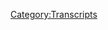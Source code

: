 {{Transcript
    | title         = [[762: December 31, 2022]]
    | caption       = [https://knowledgefight.libsyn.com/762-december-31-2022 Listen to this episode on Libsyn]
    | episodeNumber = [[762: December 31, 2022|762]]
    | length        = 02:03:46
}}

{{MessageBox
    | header     = Warning: Bot Generated Content
    | text       = This transcript was automatically generated by transcription software and likely contains many mistakes and misattributions. Please check the audio for definitive quotes, attribution, and context.
    | image      = N3yvass4myg91.webp
    | imagewidth = 50px
    | id         = warning
}}

{{TranscriptBlock
    | name      = Alex Jones
    | timestamp = 00:00:04.000
    | text      = Red Alert. Red alert. Red alert. Red Alert acknowledged five days. Damn, Jordan I'm sweating. Knowledge parties.com It's time to pray. I have great respect for knowledge, knowledge. I'm sick of them posing as if they're the good guys Shang V or the bad guy knowledge. Dan and Jordan knowledge fight need money Andy and Sandy are stopping Andy and Pam handy in Kansas. Bray Andy in Kansas surely are. Huge fan. I love your world. Knowledge by knowledge fight.com
}}

{{TranscriptBlock
    | name      = Dan
    | timestamp = 00:00:59.000
    | text      = Hey everybody, welcome back. I'm jarred renewal dudes like to sit around worship at the altar of Slean and talk a little bit about Alex Jones. Oh, indeed.
}}

{{TranscriptBlock
    | name      = Jordan
    | timestamp = 00:01:06.000
    | text      = We are Dan Jordan. Jordanne question for you, buddy. What's your bright spot this New Year?
}}

{{TranscriptBlock
    | name      = Dan
    | timestamp = 00:01:13.000
    | text      = Boy, my first bright spot of the year. Jordan today it is. I finally I've been resistant to join CB B world. The Comedy Bang Bang. Oh, okay. Okay, sort of subscription show because I thought I resent the idea of it. Yeah, I resent all of the Earwolf business model totally. And everything sort of funneling people into this, this, this the service and then, you know, they had the howl went into Stitcher and that just seems like Get your shit together. Oh, no. What's going on with all this? This like a what's under this cup? Oh, another subscription that you buy. The
}}

{{TranscriptBlock
    | name      = Jordan
    | timestamp = 00:01:54.000
    | text      = problem is it's not surprising that these creative people are bad businessmen. The problem is they're trying to be businessmen in the first place. What are you guys doing?
}}

{{TranscriptBlock
    | name      = Dan
    | timestamp = 00:02:02.000
    | text      = I don't know. I'm sure there's information that I'm not privy to. And there's some sort of an explanation. I don't know what it is. But anyway, I'm deeply resentful, of course. But I finally signed up and the reason was because I didn't realize that there was a show that Tim Baltz does. His character Randy snots. Okay. He has a show called Hey, Randy. And it's the best. Okay, it's it's so good. I don't know what it is. First of all, Tim Baltz is just amazing. Sure. He's, I think I've talked about how when I first moved to Chicago, every Sunday night me and my buddy Dan Shar would go to the family tree house. House boat accident. Yeah. I O. Tim Baltz. And a couple other dudes their improv show. Yeah. And he's just, he's brilliant and so funny. And this character, there's just something about it. This dirt bag guy. It's just it's very relatable and his instincts are just so goddamn sharp. And the rest of the people who were on the show too, or just it's of course, I just very few things are like really laugh out loud kind
}}

{{TranscriptBlock
    | name      = Jordan
    | timestamp = 00:03:06.000
    | text      = of things. Yeah. Get like, got guttural Don't I know it, man. It's just the best literally, my entire career is trying to make you laugh and it's not easy. I've done what we've done. 780 Yep, I've got four
}}

{{TranscriptBlock
    | name      = Dan
    | timestamp = 00:03:20.000
    | text      = or five good 780 was the this number.
}}

{{TranscriptBlock
    | name      = Jordan
    | timestamp = 00:03:23.000
    | text      = I got four or five good ones in there. Pretty proud of those. Yeah, I think that's a good batting average. Honestly.
}}

{{TranscriptBlock
    | name      = Dan
    | timestamp = 00:03:28.000
    | text      = I mean, you shouldn't you shouldn't feel bad. That's a low number. Compared to other folks. It's on curve. But yeah, anyway, Hey, Randy. Great. Great. The last one came out in like November and I really hope that they're gonna make more of them because there's only nine and they're all fantastic. Oh, no need to make more you had
}}

{{TranscriptBlock
    | name      = Jordan
    | timestamp = 00:03:49.000
    | text      = to subscribe for nine episodes get get to work, man. Well, I'm
}}

{{TranscriptBlock
    | name      = Dan
    | timestamp = 00:03:53.000
    | text      = trying to find some other stuff that might be worthwhile on there. There's more of the bananas for Bonanza, of course,
}}

{{TranscriptBlock
    | name      = Jordan
    | timestamp = 00:03:59.000
    | text      = of course. Yeah, whenever they took that behind the paywall, I was I was weeping weeping uncontrollably
}}

{{TranscriptBlock
    | name      = Dan
    | timestamp = 00:04:04.000
    | text      = absolute. Well, there's more of it there of course. So anyway, what's your brights,
}}

{{TranscriptBlock
    | name      = Jordan
    | timestamp = 00:04:08.000
    | text      = my bright spot is I have absolutely torn through can lose the Grace of Kings books. Fan, fucking tastic can't wrap we cannot recommend them enough. What he does is he takes the 100 schools period of Chinese philosophy between, you know, 401 100 BCE, somewhere around there, and kind of anthropomorphize it into a fantasy version of China around that time period, and instead of Confucianism running roughshod over everybody else, you know, because they have all the weapons in this in this situation. Taoism actually kind of has greater Sway along with I mean, it's fantastic. i Okay, sorry. I get really excited.
}}

{{TranscriptBlock
    | name      = Dan
    | timestamp = 00:04:54.000
    | text      = I thought you were gonna finish a thought I know. That's why I was sort of not responding. Oh, no. got confused? You are doing right? Not a man to the floor.
}}

{{TranscriptBlock
    | name      = Jordan
    | timestamp = 00:05:02.000
    | text      = We're doing great. You are doing great. Let me let me condense it a lot better. Okay. There is a historian in the 20th century, for my money, the greatest historian of the 20th century Alex Jones. Dr. Fung you lon Okay. He wrote the history of Chinese philosophy. And when I say the I mean, like, literally, he is the most important philosopher. Like he did it. He synthesize the history of Eastern philosophy and the history of Western philosophy who. Anyways, I've never read anybody who's all I've never met anybody or talk to anybody who's also read all of Dr. Fung Yuan and reading this, this quadrilogy the first time I've ever met somebody who understands it. Oh, it's amazing. It's amazing.
}}

{{TranscriptBlock
    | name      = Dan
    | timestamp = 00:05:48.000
    | text      = I can I can, I can see why the you have this, this excite very
}}

{{TranscriptBlock
    | name      = Jordan
    | timestamp = 00:05:52.000
    | text      = low vision. Whenever you care so hard about so here's
}}

{{TranscriptBlock
    | name      = Dan
    | timestamp = 00:05:55.000
    | text      = the good news. Maybe somebody who's out there listening might connect with that. And maybe you'll make a new friend. Oh, I'm excited about your weird niche interest. It's
}}

{{TranscriptBlock
    | name      = Jordan
    | timestamp = 00:06:03.000
    | text      = not Nisha fundamental. I would never honestly I would never argue philosophy with anybody if I didn't have that book open and ready. Because it's every that the 100 schools period is all of it. It's all of it. I mean, anyways, what I'm saying is anytime somebody says philosophy, and a white person said I discounted immediately
}}

{{TranscriptBlock
    | name      = Dan
    | timestamp = 00:06:25.000
    | text      = for me, that's too many schools. That's
}}

{{TranscriptBlock
    | name      = Jordan
    | timestamp = 00:06:29.000
    | text      = why that's also kind of why they got it all. You know, they had poor schools. Sure. You know, Greece only had a few schools true. Yeah.
}}

{{TranscriptBlock
    | name      = Dan
    | timestamp = 00:06:35.000
    | text      = Yeah. They had the 23 schools. Yeah.
}}

{{TranscriptBlock
    | name      = Jordan
    | timestamp = 00:06:40.000
    | text      = Three SkiDoo schools.
}}

{{TranscriptBlock
    | name      = Dan
    | timestamp = 00:06:41.000
    | text      = Yes. So Jordan today, we have an episode who it's the new year. Okay. Hey, we're recording this on January 1. Okay. 2023.
}}

{{TranscriptBlock
    | name      = Jordan
    | timestamp = 00:06:51.000
    | text      = All right. We know that our new bid for 2023 No, no, we're in trouble.
}}

{{TranscriptBlock
    | name      = Dan
    | timestamp = 00:06:58.000
    | text      = But I decided a what do we do? We got to send off 2020 to shoot you know, it's even though we are in 2023. As we are recording, right? We're still emotionally closing up the book. That was 2022. There's no closure on it yet? No, no. And thankfully, Alex Jones on Saturday, December 31. So tell me put out an episode, final broadcast of the year. Okay. So I said, Hey, final broadcast of the year seems like a perfect way to close what we got to do. Exactly. So today we're gonna be discussing Alex is Saturday emergency, last broadcast of 2022. Okay, and you will see what's the I mean, as we go through this allow you to determine whether or not this rises to the level of needing an emergency. Okay, maybe it does, maybe it doesn't.
}}

{{TranscriptBlock
    | name      = Jordan
    | timestamp = 00:07:45.000
    | text      = We'll see how much money he makes at the end of it will determine whether or not it was successful, right.
}}

{{TranscriptBlock
    | name      = Dan
    | timestamp = 00:07:51.000
    | text      = If he doesn't make a ton of money, it's not for lack of trying. It's kind of what I
}}

{{TranscriptBlock
    | name      = Alex Jones
    | timestamp = 00:07:56.000
    | text      = was thinking he's swinging.
}}

{{TranscriptBlock
    | name      = Dan
    | timestamp = 00:07:59.000
    | text      = Anyway, we'll get down to business on this. But before we do, let's take a little moment to say hello to some new Oh, that's great idea. So first, the magic salami spoiled his birthday surprise by becoming a policy wonk. Thank you so much. You are now a policy wonk.
}}

{{TranscriptBlock
    | name      = Alex Jones
    | timestamp = 00:08:11.000
    | text      = I'm a policy wonk, thank you very much.
}}

{{TranscriptBlock
    | name      = Dan
    | timestamp = 00:08:13.000
    | text      = Next Ultra kills most insignificant fuck, thank you so much. You are now policy walk.
}}

{{TranscriptBlock
    | name      = Alex Jones
    | timestamp = 00:08:18.000
    | text      = I'm a policy wonk. Thank you very much.
}}

{{TranscriptBlock
    | name      = Dan
    | timestamp = 00:08:20.000
    | text      = Thank you Next, Richard from Portslade asks, am I alone in noticing that the red alert theme song samples wrong impression by Natalie Imbruglia, thank you so much for an hour policy? Well,
}}

{{TranscriptBlock
    | name      = Alex Jones
    | timestamp = 00:08:29.000
    | text      = I'm a policy wonk, thank
}}

{{TranscriptBlock
    | name      = Dan
    | timestamp = 00:08:31.000
    | text      = you very much. This has come up many times it might as well address it on the show as well. Sure the string portion of that the Denon nananananana net that is in the Natalie Imbruglia song, it is also the theme song from Alex's endgame documentary. And the reason is because it is a sample string cut that is in like editing software. And that is where they all ended up getting it from Yeah, so it's like one of those pre built in string.
}}

{{TranscriptBlock
    | name      = Jordan
    | timestamp = 00:09:02.000
    | text      = Let's bring it back down to you and I both know why a little bit lazy a little bit easy, but it
}}

{{TranscriptBlock
    | name      = Dan
    | timestamp = 00:09:10.000
    | text      = really is. Totally sounds fine in that game. No, so next happy birthday from jewels to waffles. Thank you so much for now policy walk. I'm a policy. Thank you very much. Late on that one or early. Come on. And beef house. Thank you so much. You are now policy walk.
}}

{{TranscriptBlock
    | name      = Alex Jones
    | timestamp = 00:09:27.000
    | text      = I'm a policy wonk.
}}

{{TranscriptBlock
    | name      = Jordan
    | timestamp = 00:09:28.000
    | text      = Thank you very much. Yeah. If it's if it's just beef house, you end with beef at Evergreen
}}

{{TranscriptBlock
    | name      = Dan
    | timestamp = 00:09:32.000
    | text      = evergreen, and we got to take it out of the mix. So thank you so much to quoting past and present technocrat, technocrat drops got Karissa and Marcus to the summit of Mount Kilimanjaro. Thank you so much. You are now a technocrat.
}}

{{TranscriptBlock
    | name      = Alex Jones
    | timestamp = 00:09:46.000
    | text      = I'm a policy wonk. I have risen above my enemies. I might quit tomorrow actually. Just gonna take a little break now. A little breaky for me. And then we're going to come back, and I'm gonna start the show over. But I have a lot going on there. I mean, oh, fuck you. Fuck you. I got plenty of words for you. But at the end of the day, Fuck you and your new world order and fuck the horse she wrote in on and all your shit. Maybe today's broadcast. Maybe I'll just be gone a month, maybe five years. Maybe I'll walk out of here tomorrow, and you never see me again. That's really what I want to do. I never want to come back here again. I apologize to the crew and the listeners yesterday that I was legitimately having breakdowns on air. I'll be better tomorrow.
}}

{{TranscriptBlock
    | name      = Dan
    | timestamp = 00:10:41.000
    | text      = He's not really Oh, but also that was fortuitous. The name in that drop because Karissa is also the name of Randy's nuts is scandalous on again off again, girlfriend.
}}

{{TranscriptBlock
    | name      = Jordan
    | timestamp = 00:10:52.000
    | text      = I'm just I'm just blown away. Here's what I needed to start 2023 down the idea of someone standing at the summit of Mount Kilimanjaro screaming Jar Jar Binks has a Caribbean black accent is that's what we've made an impact right? made an impact where
}}

{{TranscriptBlock
    | name      = Dan
    | timestamp = 00:11:11.000
    | text      = the canyons echo her words are a little tiny baby. So I'd like to apologize in advance for this out of Congress. This is this is mostly just in case Dan archy wants to put this in US Okay, okay.
}}

{{TranscriptBlock
    | name      = Alex Jones
    | timestamp = 00:11:28.000
    | text      = It's party time. I'm gonna get in your guts.
}}

{{TranscriptBlock
    | name      = Dan
    | timestamp = 00:11:33.000
    | text      = Oh, that good?
}}

{{TranscriptBlock
    | name      = Jordan
    | timestamp = 00:11:36.000
    | text      = No, no,
}}

{{TranscriptBlock
    | name      = Dan
    | timestamp = 00:11:39.000
    | text      = but you can easily see where that fits into. Yeah, that's gonna be Yeah, so here we go. We're gonna start off the episode with Alex's emergency Saturday, his day off. Of course, he's coming in. So such important stuff going on.
}}

{{TranscriptBlock
    | name      = Alex Jones
    | timestamp = 00:11:55.000
    | text      = Here we are on the final broadcast the final emergency transmission of this insanely dangerous, brutal but also important year for awakening. 2022 Thank you for joining us on this New Year's Eve. Emergency transmission. The quickening sheer the political, cultural, spiritual, economic planets are aligning. Everybody from the Pope has died. Barbara Walters has died not the pope died. I want to do a somewhat of the Year in Review the giant stories and Earth changing events that have happened versus the distraction airy things that are unfolding as well. And I want to look at the globalist rollout of their climate lock downs that are now being initiated and how important it is. Wherever you are in the world to fight back against those and not submit to it.
}}

{{TranscriptBlock
    | name      = Dan
    | timestamp = 00:13:03.000
    | text      = Not sure that the former Pope and Barbara Walters dying requires an emergency episode. But you know, we all rationalize our actions in our own ways.
}}

{{TranscriptBlock
    | name      = Jordan
    | timestamp = 00:13:11.000
    | text      = He was the first pope to step down for several 100 years nobody knew if he was ever going to die or not. You don't know he's Pope could
}}

{{TranscriptBlock
    | name      = Dan
    | timestamp = 00:13:17.000
    | text      = be a loophole exactly considering the Walters was 93 and Pope Benedict was 95. This seems like two very predictable and unsurprising public figure deaths. But it's interesting to hear Alex so interested in talking about the big important news and complaining about all the distractions. Generally speaking, I completely agree there are way too many distractions in the world, and particularly in the media, but where we split paths is that I can say with absolute certainty that at least 75% of Alex's content is meaningless distractions that he's just reporting based on a tweet or a meme or something. Almost nothing he covers means anything and more often than not, he's just making shit up. I would challenge anyone who loves Alex's show and thinks his content means anything to go back and listen to his episodes from earlier in this year, and marvel at how many things were emergencies that mysteriously resolved themselves. And were never mentioned again, Alex's business model relies on constant distraction, because if he doesn't keep the audience hyperstimulated there's a serious risk that they'll start questioning some of the basic details of the stories he covers, and realize that he's full of shit. And there aren't any climate lock downs, but that is probably important branding to look out for in the future, from the folks who are looking for a new place to put that anti COVID lockdown energy.
}}

{{TranscriptBlock
    | name      = Jordan
    | timestamp = 00:14:34.000
    | text      = Yeah, totally. You gotta if you can't keep the COVID you got to keep the lockdown. Right? Yeah, right. You know, it makes sense.
}}

{{TranscriptBlock
    | name      = Dan
    | timestamp = 00:14:40.000
    | text      = And I imagine here's the way my brain sort of like sees what's going to happen is like, it's gonna be 130 in Arizona, and people go back don't go,
}}

{{TranscriptBlock
    | name      = Jordan
    | timestamp = 00:14:50.000
    | text      = Oh, we're climate locked down. And again, if you don't go outside, then you're letting the government tell you that your skin can burn. I
}}

{{TranscriptBlock
    | name      = Dan
    | timestamp = 00:14:57.000
    | text      = predicted that I'll be like, maybe part of rationalization are where the rubber meets the road.
}}

{{TranscriptBlock
    | name      = Jordan
    | timestamp = 00:15:02.000
    | text      = Yeah, that is the problem with climate change. Is that like, Barbara Barbara Walters in the pope dying, you can be like, yeah, there's gonna be 140 degree temperatures in Arizona soon there's a certain inevitability.
}}

{{TranscriptBlock
    | name      = Dan
    | timestamp = 00:15:11.000
    | text      = And so we don't want to sit on the distractions here. We want to talk about the big stories scores. But what are the big story, the question,
}}

{{TranscriptBlock
    | name      = Alex Jones
    | timestamp = 00:15:20.000
    | text      = but to try to chronicle this year is a dizzying prospect. What are the biggest issues of the year,
}}

{{TranscriptBlock
    | name      = Jordan
    | timestamp = 00:15:30.000
    | text      = it would cost you $1.5 billion to really relish admitted that
}}

{{TranscriptBlock
    | name      = Alex Jones
    | timestamp = 00:15:33.000
    | text      = there is a globally coordinated un controlled mass censorship program. surveilling and suppressing the people of this planet, to bring in incredible draconian authoritarian tyranny share.
}}

{{TranscriptBlock
    | name      = Dan
    | timestamp = 00:15:51.000
    | text      = So that could be the top story of the year.
}}

{{TranscriptBlock
    | name      = Jordan
    | timestamp = 00:15:53.000
    | text      = I mean, I would assume that is the top story of the year that seems to take primacy
}}

{{TranscriptBlock
    | name      = Dan
    | timestamp = 00:15:57.000
    | text      = Ah, well, first thing you mentioned. Sure. I don't know. I don't know if this is accurate. Is anybody doing that? The UN human?
}}

{{TranscriptBlock
    | name      = Jordan
    | timestamp = 00:16:07.000
    | text      = I mean, you know, no, I honestly, is anybody doing that? Even if it wasn't the UN?
}}

{{TranscriptBlock
    | name      = Dan
    | timestamp = 00:16:11.000
    | text      = I don't know, I think could be the top story. Sure. He's not saying it is sort of spitballing. Right. This reminded me of the lead up to who is the most important person in the world. There's a lot of that there was there was a little bit of that vibe. It doesn't go that far. But he does like, is this the top story?
}}

{{TranscriptBlock
    | name      = Jordan
    | timestamp = 00:16:29.000
    | text      = Are we are we gonna hear me in 45 minutes going? What is the Thomson?
}}

{{TranscriptBlock
    | name      = Dan
    | timestamp = 00:16:33.000
    | text      = I thought we were gonna go that direction. But it's just a little bit, just a little bit of a tease? Yeah.
}}

{{TranscriptBlock
    | name      = Alex Jones
    | timestamp = 00:16:39.000
    | text      = There's a giant awakening that is cascading and exploding into bigger and bigger finales.
}}

{{TranscriptBlock
    | name      = Jordan
    | timestamp = 00:16:48.000
    | text      = What
}}

{{TranscriptBlock
    | name      = Alex Jones
    | timestamp = 00:16:51.000
    | text      = is that the biggest story is the biggest story. That in the last 12 months, the back has been broken to the biomedical tyranny, and that it's come out that they knowingly created COVID-19 and rolled out a poisoned shot. And now it's confirmed upwards of 20 million people dead from the injections. Or is it Russia on February 24, invading Ukraine, after eight years of the last proxy war, enticing Putin to take that dangerous plunge while being on the precipice of thermonuclear war on the ladder of the RAND corporations escalation chart.
}}

{{TranscriptBlock
    | name      = Dan
    | timestamp = 00:17:39.000
    | text      = I'm not particularly into year end lists trying to quantify what the biggest story of the year was, I find that stuff to kind of be a distraction. But if Alex wants to play that game, he's welcome to Yeah. And by the way, the thing that I think you could say he lands on is that there's an awakening going on as the top story. Yeah, that sounds about right, who right share. Also, none of the stuff he's saying is true. And perhaps more importantly, these are instances of stories that Alex reported very differently at different points of the year. COVID is basically an evergreen narrative for him where every day some new blog post or substack article finally proves all his conspiracy is correct and vindicates him forever. It's a fascinating improv game where he finds new ways to be proven right every day, forcing his audience to pretend he hadn't already been proven right yesterday new
}}

{{TranscriptBlock
    | name      = Jordan
    | timestamp = 00:18:26.000
    | text      = and different ways. To be proven right about different things. simultaneity
}}

{{TranscriptBlock
    | name      = Dan
    | timestamp = 00:18:31.000
    | text      = found the 40th Smoking Gun, oh my god, amazing, so many fucking guns. And then with Russia, Alex has had to modify his story about that invasion repeatedly over the course of the year because he kept being wrong. before the invasion, Alex was certain that it wasn't going to happen. And at most Putin was going to annex the dawn boss, which was actually Russia anyway, so he had the right to do that. Yeah, totally cool. No big deal. Then the war started and Alex has gotten solid intel that Zelinsky was a Putin double agent, and that Russia had paid off all the Ukrainian generals who would just submit and the war would be over in a day or two. Yeah, that one was close. As the war dragged on, and Alex was forced to come up with rationalizations for why he wasn't wrong and why Putin was right to invade. He bounced around to a bunch of different storylines, but the most popular definitely seems to be the notion that Putin got suckered into invading by the West. In order to distract listeners from questioning how wrong Alex has been about this at every step. He constantly talks about how nuclear war is just right around the corner, so he can heighten things to a ridiculous level and be able to fall back on something like you want to split hairs when nukes are right around the corner. It's just a silly game. I'm excited for a year in review type experience here though, you know it'd be fun to hear Alex lie about everything he's done in said this year. I mean, unfortunately, we don't get that
}}

{{TranscriptBlock
    | name      = Jordan
    | timestamp = 00:19:46.000
    | text      = it's It's kind of insane. It's it's a little bit like if pitchfork ran all of their album reviews, right? But they just made up the albums like they didn't actually exist. And then Then in their year end list of the top 30 albums of the year, they just made up 30 Completely different albums of like anagrams of the previous ones. Or it's about what is happening
}}

{{TranscriptBlock
    | name      = Dan
    | timestamp = 00:20:12.000
    | text      = or even like in addition to that, you'd have like an album that they reviewed harshly.
}}

{{TranscriptBlock
    | name      = Jordan
    | timestamp = 00:20:18.000
    | text      = Yeah, everyone, everyone else loved it. So they edit it upwards all the shit we love to do. I don't know what as always saying it's
}}

{{TranscriptBlock
    | name      = Dan
    | timestamp = 00:20:25.000
    | text      = a review didn't happen. I
}}

{{TranscriptBlock
    | name      = Jordan
    | timestamp = 00:20:26.000
    | text      = didn't write that never heard of that one.
}}

{{TranscriptBlock
    | name      = Dan
    | timestamp = 00:20:28.000
    | text      = So there's some severe severe things here to reflect upon at the end of the year. The border is gone. That's one of them.
}}

{{TranscriptBlock
    | name      = Alex Jones
    | timestamp = 00:20:36.000
    | text      = Wait already, that's the year where they admittedly just got rid of the border completely. It's the year Fauci Finally, after 45 years, slinked away. That's one way of putting it, yeah, in a really insane year. But we're not really about focusing most of our attention on the past, study the past, and cover the past, cover how the lines of history intersect together, and bring it to where you are currently. But more importantly, Infowars is known for looking into the future. Oh, my gosh, predicting what is going to come in the days and weeks and months and years ahead, and how we are not just pawns on the chessboard that don't have any will. But we can decide to be major players in the destiny of humanity. And God's great land for us and we will simply accept the mission.
}}

{{TranscriptBlock
    | name      = Dan
    | timestamp = 00:21:41.000
    | text      = We're about to find out what the secret of 2017 is my man, we're gonna get to it. Finally, is
}}

{{TranscriptBlock
    | name      = Jordan
    | timestamp = 00:21:45.000
    | text      = it Megan Kelly,
}}

{{TranscriptBlock
    | name      = Dan
    | timestamp = 00:21:47.000
    | text      = it is shit. Infowars is not about looking backwards. It's about predicting the future.
}}

{{TranscriptBlock
    | name      = Jordan
    | timestamp = 00:21:53.000
    | text      = Our breaking news story is three years old. However, I will admit that we have just broken a story published three years ago in the New York Times. So there's that?
}}

{{TranscriptBlock
    | name      = Dan
    | timestamp = 00:22:02.000
    | text      = Yeah, there's this is this is silly. But yes, it's a fun way to look at yourself. And I understand why Alex's like sort of self perception would be would be this.
}}

{{TranscriptBlock
    | name      = Jordan
    | timestamp = 00:22:13.000
    | text      = Yeah, it's more way more fun. Yeah.
}}

{{TranscriptBlock
    | name      = Dan
    | timestamp = 00:22:15.000
    | text      = So we have basically this as the preamble, the beginning of the show talking about what is the top story of the year maybe it's this maybe it's that could be any border is gone. Fauci, slunk off or retires. Sure,
}}

{{TranscriptBlock
    | name      = Jordan
    | timestamp = 00:22:28.000
    | text      = sure. There's, there's a few different ways of putting the same thing.
}}

{{TranscriptBlock
    | name      = Dan
    | timestamp = 00:22:32.000
    | text      = But But really, what ends up taking up the most of the beginning of the show, is just long talk about how you got to give Alex money.
}}

{{TranscriptBlock
    | name      = Alex Jones
    | timestamp = 00:22:42.000
    | text      = But we need to now look at the nuts and bolts of their programs that have gone from beta into operational. So we're going to do that first, after I mentioned some of what's coming up after that. And then we're going to continue on here today. But please remember, this is a very special thing that was built by God's providence and inspiration. And by millions and millions of people, spreading the word, and telling the truth and supporting this broadcast. And it is reviled and hated by the enemies of the people, by the corporate press, by the corrupt law firms, by the corrupt governments by the out of control, power hungry corporations and intelligence agencies they know
}}

{{TranscriptBlock
    | name      = Jordan
    | timestamp = 00:23:30.000
    | text      = and one little podcast out of Chicago
}}

{{TranscriptBlock
    | name      = Alex Jones
    | timestamp = 00:23:33.000
    | text      = that Infowars has been the most important nexus point or focal point of light in the gathering darkness. What and as the darkness intensifies, our light will also stand out even stronger. Well, that's why they want that light snuffed out immediately. And that's why you have to let it burn into your brain burned into your psyche burned into your guts. You should have wait kills going up your spine. Realizing how important you are in just the last 48 hours. Info Wars has had the largest brute force attack in our history. It was 200 plus million yesterday morning. The brute force attacks went up to 2 billion request there's only 8 million people on the planet Yeah, we'd look at the attack and say well it's a primitive attack but but it's not it's millions of computers hijacked
}}

{{TranscriptBlock
    | name      = Jordan
    | timestamp = 00:24:42.000
    | text      = we know what the bottoms of operatives it's 2023 Now everyone knows what about network is
}}

{{TranscriptBlock
    | name      = Alex Jones
    | timestamp = 00:24:50.000
    | text      = to then flood Infowars with two that was as of this morning a
}}

{{TranscriptBlock
    | name      = Jordan
    | timestamp = 00:24:56.000
    | text      = DDoS attack please. billion finish
}}

{{TranscriptBlock
    | name      = Alex Jones
    | timestamp = 00:25:00.000
    | text      = request a sentence. And of course, they weren't targeting infowars.com. They were targeting Infowars store.com
}}

{{TranscriptBlock
    | name      = Jordan
    | timestamp = 00:25:10.000
    | text      = Those bastards
}}

{{TranscriptBlock
    | name      = Alex Jones
    | timestamp = 00:25:13.000
    | text      = Infowars store.com. Why are these there the site is awesome. Your purchase, save, they haven't gotten into the website they're not trying to get I think that we have maximum security on it. So the biggest firms in the world, they're just flooding it. So that no matter how big the servers or how big the cloud, it gets overwhelmed by 2 billion request. We're talking millions of request every few minutes,
}}

{{TranscriptBlock
    | name      = Dan
    | timestamp = 00:25:44.000
    | text      = don't you get it? Don't get it. They can't handle the idea that you would give Alex money. You know, they can't handle the idea that people would support Alex and his bright light shining in the darkness share. And so they do these massive DDoS attacks on the store. Not on the actual website. Store. They gotta take out the store. Exactly. And the only way to fight back against that, go to the bio, and buy
}}

{{TranscriptBlock
    | name      = Jordan
    | timestamp = 00:26:10.000
    | text      = more stuff. Yeah.
}}

{{TranscriptBlock
    | name      = Dan
    | timestamp = 00:26:12.000
    | text      = And 2 billion, this DDoS attack something that's sophisticated. It's got to be a state actor, probably the US.
}}

{{TranscriptBlock
    | name      = Jordan
    | timestamp = 00:26:19.000
    | text      = Like, I don't I have no idea why you know why anyone would think that the info war store is safe with their information. This year, we've had a million different massive corporations hacked and like millions of passwords and information released all over the place. Why would Infowars have better security than any
}}

{{TranscriptBlock
    | name      = Dan
    | timestamp = 00:26:40.000
    | text      = of them? I mean, look, I think you judge some of that stuff by like, surrounding context, you know, like you see in forums, they're like, this is a tight ship. This is the kind of place that you know, crosses their T's dotting their eyes. They're, they're on top of ship. There's
}}

{{TranscriptBlock
    | name      = Jordan
    | timestamp = 00:26:58.000
    | text      = one thing I think about when I think info horse, I think detail and thoroughness.
}}

{{TranscriptBlock
    | name      = Dan
    | timestamp = 00:27:03.000
    | text      = I don't think I would trust them with a dummy address. No, absolutely. No, I'd
}}

{{TranscriptBlock
    | name      = Jordan
    | timestamp = 00:27:07.000
    | text      = be worried. I'd be worried they'd find some way to get my real address just by looking at
}}

{{TranscriptBlock
    | name      = Dan
    | timestamp = 00:27:11.000
    | text      = it. If I opened a completely clean new email address, I don't think I would. Absolutely none of my information. But yeah, so they had this DDoS attack, but it's resolved now. So you can go and give Alex money. You can go buy his shit now. Okay, and go to the store. I don't know that he does this a lot. I mean, like, maybe there was a DDoS attack of some sort. I'm not sure about the 2 billion number. That seems excessive. Yeah. But yeah, I mean, he has this a bit. I mean, I think he just says bad. Bad security.
}}

{{TranscriptBlock
    | name      = Jordan
    | timestamp = 00:27:45.000
    | text      = That sounds about right, bad.
}}

{{TranscriptBlock
    | name      = Dan
    | timestamp = 00:27:46.000
    | text      = Cloudflare protection. I mean, I'm fine with that. That makes sense. So there's some sales going on, of course, but one of them is something that I thought was sold out like six months ago. Okay.
}}

{{TranscriptBlock
    | name      = Alex Jones
    | timestamp = 00:27:56.000
    | text      = Think about how important that is that the enemies of freedom are desperate to block you from going to Infowars store.com and getting great products that boosts your immune system and making healthier and wealthier so important for you and your family, everybody to get them. And while you're there going to signed or unsigned copy of my Russia world that is the test our plans for the globalist by the way, we have a fundraiser going, where you can buy the regular book for 20 something bucks, hard hardcover, and sports broadcasts, if you really want to support us, we're selling sign copies for $99. Just like NPR gets billions of taxpayer money a year but they still do fundraisers and drives. We don't get taxpayer money or any globalist money. We have us supporting us. And so they'll sell a coffee cup or 50 bucks or a t shirt for 100 bucks or a ballcap for 50 bucks. And of course, you know, the ball cap didn't cost that, you know, the coffee mug didn't cost that and it's a it's a token shine, you were supporting him at a key juncture and a piece of history.
}}

{{TranscriptBlock
    | name      = Dan
    | timestamp = 00:29:01.000
    | text      = I look, I'm the most critical person of Alex in the world and of his business practices. Even I have zero problem with him selling autographed books at a markup. I have no idea why he feels the need to be defensive about this. Maybe it's because there's a ridiculous level of price increase, but he's entitled to put a price on his time. And if he wants to say that it's 70 bucks for him to sign a book. That's his right to do so. Yeah, I have no problem with that. I
}}

{{TranscriptBlock
    | name      = Jordan
    | timestamp = 00:29:26.000
    | text      = mean, I look at I have a I have a paperback of Douglas Adams, The Long Dark teatime of the soul. And I have a hardcover signed edition of The Long Dark teatime with the soul. I'll tell you what, I think one of them is worth more money.
}}

{{TranscriptBlock
    | name      = Dan
    | timestamp = 00:29:39.000
    | text      = Sure. And if they were being sold, you would expect one of them to call us totally. Incidentally, back when that book came out. Alex signed 1000s of copies and wouldn't stop talking about how difficult it was and how they were all sold out. That was supposed to be a limited availability thing like his dumb silver coins, but I guess either they weren't sold out or there isn't a finite number of You signed books. After all, I'm just trying to exploit the audience's fear of missing out on the opportunity to own a piece of history by creating artificial scarcity among this shit, just sign the books and sell them you asshole.
}}

{{TranscriptBlock
    | name      = Jordan
    | timestamp = 00:30:12.000
    | text      = You know, the thing about the stakes for him? Is that all of these sales pitches have the like, depth of gravitas? Well, it's an emergency. Yeah, exactly of your of your st. Crispin's Day speech, but it's no, it's nobody's like, oh, when they're laying in their beds, won't they wish they had a signed copy of beautiful, you know, it's like, this is not this is not good. It's not good.
}}

{{TranscriptBlock
    | name      = Dan
    | timestamp = 00:30:37.000
    | text      = No, it's not. And Alex has this habit of undercutting some of these sales pitches, because he's saying like, you gotta get this signed copy of the book. But why would you do that, once you hear this,
}}

{{TranscriptBlock
    | name      = Alex Jones
    | timestamp = 00:30:50.000
    | text      = we're gonna have shine books for two more weeks. And then there will no longer be any more sign books of the great reset, and the war of the world. Except for one limited edition that I'm gonna put out sometime in the future where I'm going to do our shows are and sign it and put it inside each book, I don't know when I'm going to get around to that. I want to people have requested that show, there will be a limited number, sometime in the future, a few 1000 copies that will be signed with art. And then that's it no more signed copies of the great reset in the war of the world. So if you want a signed copy, it's one of your last chances.
}}

{{TranscriptBlock
    | name      = Dan
    | timestamp = 00:31:30.000
    | text      = If you're thinking about buying a signed copy, like you'd obviously rather have the copy with some art in it. Yeah, relics. Does that ask that everyone draw on their folder, see art that he puts in there? Yeah, I feel like that's, that's an anti sales pitch. Like, oh, wait, if I'm gonna buy a book, I'll wait until
}}

{{TranscriptBlock
    | name      = Jordan
    | timestamp = 00:31:48.000
    | text      = you buy this thing now. But it'd be better if you bought it later. For different cool, why not buy it now and also buy it later. But actually, the one that's more valuable is the one you buy later, I got this paint by numbers kid of Hitler's dogs, you know, all of his dog painting. So I'm gonna put one of those and I'm gonna sign it Alex Jones in each one of my books. Wait, that doesn't sound really
}}

{{TranscriptBlock
    | name      = Dan
    | timestamp = 00:32:07.000
    | text      = valuable. So Alex, you know, will eventually he's going to put some art in these books. Sure, eventually, that's going to happen. But he doesn't get you know, he has these projects that he doesn't get done and happens. And this could be discussed as another project that he's gonna get done, which I'm going to say he's never going to get done.
}}

{{TranscriptBlock
    | name      = Alex Jones
    | timestamp = 00:32:24.000
    | text      = This is your last chance to get it until that final offering comes out six months from now God knows when I'm so busy are all our projects for six months to a year behind. We have three or four big projects that are beyond nine months pregnant. That will be getting done very, very soon. I'm not complaining. This is a total war. I'm always putting out other fires and attacks, or they distract me away from my main work and in the information out. And so I apologize listeners that some of the projects we had planned to be launched 678 months ago, have not gotten launched reset. That includes people that are founding member bought coins from 1776 point.com you're gonna be getting all sorts of free deals and perks they're already gotten your emails with 30% off specials and nobody else gets them. There's gonna be a lot of other stuff I'm gonna leave it at that that you're gonna be getting exclusively for free because you are a 1776 founding member coin purchaser. So, one sport to broadcast the fourth coin that really wasn't a founding member coin was a one off we did have the Teddy Roosevelt man the arena, there's a couple 1000 of those coins left. We're gonna give founding member status to everybody that leaves their email there as well. That wants to be sent information to material. I mean, I'll just go ahead and tell you I've been planning this for over a year that doesn't sound true and I am going to start some commercial free podcasts that are on a subscription site that I'm sorry what documentaries and special events and a bunch of other stuff it's all built it's all ready I just have not gone in front of producing the media yet and the information but a lot of really cool stuff that's gonna be done in everybody there's a founding member just gonna be sent a free lifetime passcode to it this like that.
}}

{{TranscriptBlock
    | name      = Dan
    | timestamp = 00:34:04.000
    | text      = This isn't gonna work Nope. Why make a subscription site what like, the problem isn't like, Man Alex doesn't put out enough content. Yeah, that's it. That's not a problem that anybody has. He can't fill his shows. So his shows are boring shit. He
}}

{{TranscriptBlock
    | name      = Jordan
    | timestamp = 00:34:18.000
    | text      = doesn't have enough content. Oh, why is he putting out more nonconscious mostly
}}

{{TranscriptBlock
    | name      = Dan
    | timestamp = 00:34:21.000
    | text      = rambling it's the good stuff will behind this paywall. Furthermore,
}}

{{TranscriptBlock
    | name      = Jordan
    | timestamp = 00:34:26.000
    | text      = furthermore, yeah, I mean, there's no ad breaks because the whole thing is an ad. It's all an ad the whole show is an ad it's all one big ad,
}}

{{TranscriptBlock
    | name      = Dan
    | timestamp = 00:34:34.000
    | text      = right and a commercial free podcast that's behind a paywall is like if you put commercials in the thing that was behind a paywall. You're an asshole. Yeah. It better be commercial for you if it's behind. Some kind of subscription service. Yeah, bleep Make no mistake. He's still gonna have commercials for his shit. Oh, of course in the stuff that's behind the pay. Yeah, naturally. This is this is silly. I mean, look, we have the constant talk of you know There's going to be this this show of all callers share, that's going to be coming out. This is just, I don't know, infrastructures. They're great.
}}

{{TranscriptBlock
    | name      = Jordan
    | timestamp = 00:35:10.000
    | text      = Maybe Sure. Doesn't sound like it talent, isn't there? No. And
}}

{{TranscriptBlock
    | name      = Dan
    | timestamp = 00:35:15.000
    | text      = this is a step backwards, honestly, like he used to have the prison planet TV, that was the subscription service that like had a lot of the video content in it. And what have you, this is a move back to his old model that clearly wasn't like enough, or it didn't work in a way that this excessive sales, shit does, right? Right. It's just gonna be chasing after diminishing returns, even if he follows through with it, which I don't think you will
}}

{{TranscriptBlock
    | name      = Jordan
    | timestamp = 00:35:45.000
    | text      = know. I mean, if he follows through with it, the only other smart thing to do is wind everything else down. You know, that's what you would have to do in this situation, because he's not going to come back. But
}}

{{TranscriptBlock
    | name      = Dan
    | timestamp = 00:35:55.000
    | text      = that's antithetical to the way that he presents himself as ag wants to get all the information out, can't wait. You want to get the information out and you want to like have a awakening among the masses, then you shouldn't be behind a paywall, right, because then you're selecting for who has access to that information. And that's just,
}}

{{TranscriptBlock
    | name      = Jordan
    | timestamp = 00:36:15.000
    | text      = I don't know, without enough money and a lack of intelligence enough to spend it.
}}

{{TranscriptBlock
    | name      = Dan
    | timestamp = 00:36:20.000
    | text      = Yeah, I feel I feel like this. This is bad for him from a like sort of subtle messaging perspective. And it's also bad from a financial perspective, because no one is interested in that. And if the people who bought the founding member coins are gonna get free subscriptions to this anyway, yeah, those are the people who would have bought the subscription. Yep. So there's
}}

{{TranscriptBlock
    | name      = Jordan
    | timestamp = 00:36:41.000
    | text      = got nothing here already cut your entire listener base down. Yes. Just sighs Yeah. But and not just that, but I mean, everybody can see what the way that this is going. How desperate sounding it is like, Hey, if you're a 1776 founding member, like here's the thing about founding member stuff, if you were a founding member, and then they're like, and also now we're gonna give founding member status all of these other people, right? You're like, okay, so it doesn't really mean anything, does it? I don't
}}

{{TranscriptBlock
    | name      = Dan
    | timestamp = 00:37:08.000
    | text      = feel that special about the thing that I did that was special
}}

{{TranscriptBlock
    | name      = Jordan
    | timestamp = 00:37:12.000
    | text      = thing. So post to make me feel special. You have now removed the one thing that he does,
}}

{{TranscriptBlock
    | name      = Dan
    | timestamp = 00:37:17.000
    | text      = yeah, I guess members only jacket. Yeah. Only anymore. Is it? Yeah, the flaps are stupid. Yeah. Yeah. It does kind of it's a little disrespectful to the people that you are, who founded? Yeah,
}}

{{TranscriptBlock
    | name      = Jordan
    | timestamp = 00:37:32.000
    | text      = I mean, it sucks because it is clearly like the last ditch effort they have at creativity towards finding new revenue streams.
}}

{{TranscriptBlock
    | name      = Dan
    | timestamp = 00:37:41.000
    | text      = You know, I mean, this year has seen a bit of that. I mean, like, recent wars was an interesting swing,
}}

{{TranscriptBlock
    | name      = Jordan
    | timestamp = 00:37:46.000
    | text      = they kept they keep swinging for more money. They just don't. They never knew why they were successful in the first place. So they don't know why any of they, their ideas aren't working
}}

{{TranscriptBlock
    | name      = Dan
    | timestamp = 00:37:56.000
    | text      = now. But here's the ultimate irony. Is that like prison planet TV when Alex was doing that was successful. Yeah, that if he could have kept like a bit of homeostasis totally, if he hadn't been a greedy asshole, and he hadn't tried to, like constantly chase money and grow this shit to a point where his overhead is ridiculous. Yeah. Like, if he hadn't done that if he didn't last for like being a celebrity, and being really rich, right? He would have been shockingly successful, able to do all of the information based stuff that he ever wanted to do. If he would have just kept it there. Right.
}}

{{TranscriptBlock
    | name      = Jordan
    | timestamp = 00:38:37.000
    | text      = I mean, ironic, I'm gonna say this, and I'm not gonna go. I feel like it's not a new story. The man Huber's talent, who's lusted beyond his means? I think we've got that one on lockdown. But
}}

{{TranscriptBlock
    | name      = Dan
    | timestamp = 00:38:53.000
    | text      = yeah. Well, you know,
}}

{{TranscriptBlock
    | name      = Jordan
    | timestamp = 00:38:55.000
    | text      = you think considering the sheer volume of stories about just this same thing. We wouldn't be living through another example of
}}

{{TranscriptBlock
    | name      = Dan
    | timestamp = 00:39:05.000
    | text      = shorthand. Yeah,
}}

{{TranscriptBlock
    | name      = Jordan
    | timestamp = 00:39:06.000
    | text      = exactly. Yes. It's so old. Yeah.
}}

{{TranscriptBlock
    | name      = Dan
    | timestamp = 00:39:10.000
    | text      = So anyway, Alex has taken a bath on, on the website, everything. He's cool, he's losing money.
}}

{{TranscriptBlock
    | name      = Alex Jones
    | timestamp = 00:39:18.000
    | text      = But I do humbly ask all the viewers and listeners to really understand that we're having a fundraiser right now, because we're having about a 230 $250,000 underage each month, the last six months, that's not gonna put in all my savings, everything all my money's gone. I have, like, I think I'm $50,000 in my private bank account. Now. I don't have any extra bank accounts don't have trust or anything. There's never trust in your name. I mean, I trust the public things like that. And my children. I put like $200,000 their accounts, they were kids and now grown up and they've gotten that money. somebody's telling There's, there's nothing there. And I understand you'd be happy if I was wealthy and had a bunch of stuff, and that'd be fine with you, I get it. But I'm just telling you, when I tell you that I'm on IE, on my children, which I don't like to do, but on my children and before God, I have put 98% of my resources other than my home into this fight. And that's it. I'm totally committed. And what's so frustrating is we're right there. I mean, 200 and something $1,000 with an audience's bank, it's not hard each month and people just say, hey, I really need vitamin d3.
}}

{{TranscriptBlock
    | name      = Dan
    | timestamp = 00:40:42.000
    | text      = Oh, my God. I mean, look, $200,000 a month or whatever. In the in the underage. Yeah, is bad. That's not good. Because I would assume that's factoring in all of the sales and everything that he's bringing in. Yeah, his his net? Yeah, under Yeah. In theory, that's what he's saying.
}}

{{TranscriptBlock
    | name      = Jordan
    | timestamp = 00:41:00.000
    | text      = That is what he's saying. Oh, that's bad. Yeah, that is bad. I mean, I do appreciate whenever he throws in that one little detail as though you were already arguing, you know, you're like, I put 98% of my stuff, except my house to
}}

{{TranscriptBlock
    | name      = Dan
    | timestamp = 00:41:13.000
    | text      = sell his house. Exactly.
}}

{{TranscriptBlock
    | name      = Jordan
    | timestamp = 00:41:14.000
    | text      = You said, you sold your house, you said to one of the houses. You said you had put your house in there. I told one
}}

{{TranscriptBlock
    | name      = Dan
    | timestamp = 00:41:21.000
    | text      = of my seven houses, like of all
}}

{{TranscriptBlock
    | name      = Jordan
    | timestamp = 00:41:23.000
    | text      = the things you think I'm going to argue with on on that lie? It's going to be me being like, Ah, you haven't sold your house.
}}

{{TranscriptBlock
    | name      = Dan
    | timestamp = 00:41:30.000
    | text      = He's absolutely lying about all of this. But I do like the idea that he's putting it on God and on his kids. Oh, my God, that he's putting 98% of his resources. Now, let's let's find a way that this lie. Well, let's let's buy emotional
}}

{{TranscriptBlock
    | name      = Jordan
    | timestamp = 00:41:44.000
    | text      = resource. Yeah. Like resources is a very specific word. My good name my private bank account. Very specific words you're using here?
}}

{{TranscriptBlock
    | name      = Dan
    | timestamp = 00:41:54.000
    | text      = I don't believe for a second. Yes. $50,000. Bank blows? Ridiculous. Dare
}}

{{TranscriptBlock
    | name      = Jordan
    | timestamp = 00:41:59.000
    | text      = you. Come on, if you're at no point in time has ever been Has anybody ever sworn on God and their children without the intent to lie about it? Yeah. Yeah. You just say the truth. If it's true, it's typically performative when you're lying. Yes. That's the whole point of it. Generally, when people whip stuff like that out, yeah. So look, give them money. Okay, give this guy money. No,
}}

{{TranscriptBlock
    | name      = Alex Jones
    | timestamp = 00:42:25.000
    | text      = it's not the Democrats, it's not the deep state that are gonna decide whether we're on air or not, it's you, you hold Infowars in the palm of your hand, you decide whether we're going to stay on air, or whether we're not going to stay on here. So I know, a lot of you were supporting, and I thank you, and I appreciate you. But all these people have been on the fence over the years, or maybe you ordered something a long time ago and liked it or whatever. But you know, just just you're too busy. And well, you already know about the New World Order. And so maybe you think Infowars has served its purpose. And if that's the case, then then then I guess we will not be on the air in the future. Because maybe I am passe. Maybe I've been proven right? So much now that it's time to hang up. Yeah, that's the prospers. But that's the problem. We have new people tuning in all the time that are waking up at record levels. We have millions of people every week that are new listeners, millions who are finally getting this is going on, and the blinders are coming off. And I know we're becoming more influential in the halls of political cultural thought, than we've ever been.
}}

{{TranscriptBlock
    | name      = Dan
    | timestamp = 00:43:30.000
    | text      = If I were a listener who tuned in for this, I think I would have turned it off by now, I would conceivably be looking for a year end type of show where there's some information being covered. But it's just an excessive, protracted financial wining session. Yeah, even if you believe in Alex's narratives, this is just unacceptable as content. It's all good. And well, to beg your audience for money. But at a certain point, when that's all you're doing for the first half hour of your to our urine show, that's too much. It's okay to have ads that help fund the message. But when the message is basically just the ads, what value do you offer an audience? If I were a listener, I would probably be recognizing that this is actually a very fitting your n show for Alex to be doing. There is nothing unique or new about the idea of him spending way too much time complaining about his heroic financial battle. And I will be asking myself, if I ever saw that changing, is there conceivably a time in the future when Alex isn't going to be doing this when he's shifted into a place where the money is fine, and he can focus on actual information? Obviously, if you're honest with yourself, you have to recognize that until he flames out, this is how things are going to be Yep, he's going to be an angry passive aggressive panhandler pretending to be fighting imaginary supervillains. When you look back on his career, you have to ask yourself why he even needs money. He did his most influential work long before he had the supplement line and every major event that he's been involved in past that point has been a disaster. In the before time he had things like Bohemian Grove 911 Waco and being the true voice of the Tea Party. I was the real tea party. With Ron Paul. Ron Paul revolution, man. Well, he's been rich. He's got Trump pizza gate, defaming the head of Chobani. The Sandy Hook lies and trials is divorced, Jayde held. It's all been embarrassing. He really shouldn't have money.
}}

{{TranscriptBlock
    | name      = Jordan
    | timestamp = 00:45:22.000
    | text      = I mean, it is. It is unfortunate. But the thing that makes the most sense to me is like, this is a Behind the Music VH one from the 80s You know, like this is this is going back to his roots. No, no. I mean, like he's he's Def Leppard behind the music. And then we're gonna get to the end. And it's like, what was it all for man? During their meteoric rise? It was all fun and games, and then it got dark. Well, yeah,
}}

{{TranscriptBlock
    | name      = Dan
    | timestamp = 00:45:49.000
    | text      = I mean, I think I think if you take a step back and look at like the sort of trajectory of his career you use, like a band that had like, better chops before they made the big time. They made the big time. Kings of Leon. I don't know what their early stuff was like, it was pretty good. Okay, it was pretty good. They did the sex on fire song. They were
}}

{{TranscriptBlock
    | name      = Jordan
    | timestamp = 00:46:12.000
    | text      = the ones who did the sex on fire. Their first album was like six years before that. It was pretty good
}}

{{TranscriptBlock
    | name      = Dan
    | timestamp = 00:46:17.000
    | text      = saxophone players the metaphorical. Jay Powell. They were like
}}

{{TranscriptBlock
    | name      = Jordan
    | timestamp = 00:46:20.000
    | text      = a slightly more like, add a little bit of black rebel motorcycle club to the strokes. And that would be their first album. Okay. That makes sense to you. Nope. Oh, damn,
}}

{{TranscriptBlock
    | name      = Dan
    | timestamp = 00:46:33.000
    | text      = I remember the strokes. There we go. That album was on escapable when I was in college, it did seem to be that way. So we jump away from this nonsense. super long. Ad shit. Yeah. And we get into a little bit of discussion of Alex's family. And we get a little story about his dad and how he was the smartest boy in Texas. Sure. And the story is a little different than other times he's told the past,
}}

{{TranscriptBlock
    | name      = Alex Jones
    | timestamp = 00:47:00.000
    | text      = print up flyers, go to the mall, put them on the windshields, the cars, this is how we're gonna win. Because I know this is the most fireflies out there. We're having the biggest effect. And the things I talk about I know are real and I know are the globalist plan. They tried to recruit my father to join the eugenics cult when he was top of his class. In high school. He was his my grandmother thought he was being they told him it was NASA. He's part of that Eisenhower Wizkid program, sir. And nothing stuck. Well, my dad was 14, they shipped a 18 Wheeler with a giant ruby laser to his house in East Texas. He had the top test scores. And that's what Eisenhower was doing. Then it was JFK. It was all over. And he in any any built the laser and they said that's it. Really they didn't even give the plans. The laser really was a bunch of pieces.
}}

{{TranscriptBlock
    | name      = Jordan
    | timestamp = 00:47:56.000
    | text      = Are you sure you didn't just see real Kilmer
}}

{{TranscriptBlock
    | name      = Alex Jones
    | timestamp = 00:48:01.000
    | text      = from Houston and looked at the laser in operation. And they hired him. And he thought he was in a program for NASA. He was not the program for NASA. And by the time he got into college, he got out of it.
}}

{{TranscriptBlock
    | name      = Dan
    | timestamp = 00:48:14.000
    | text      = So this isn't how Alex has told the story about his dad's recruitment in the past. Every time I've heard him tell the story before it's been that his dad was the smartest boy in Texas. So Dr. Irwin spear tried to recruit him into the extermination project. Spear was a professor of biology and botany at UT Austin, so it doesn't quite match up with his Lazar story, and his dad ended up becoming a dentist, which seems like a waste of such amazing laser talent.
}}

{{TranscriptBlock
    | name      = Jordan
    | timestamp = 00:48:39.000
    | text      = I mean, it really does sound eerily similar to real genius,
}}

{{TranscriptBlock
    | name      = Dan
    | timestamp = 00:48:42.000
    | text      = right? But it is fun. I mean, this is how I guess if I were a liar, I would try to like shift stuff about like my being in the gifted programs. You're trying to recruit me and yeah, it was a farm system in Tripoli.
}}

{{TranscriptBlock
    | name      = Jordan
    | timestamp = 00:48:57.000
    | text      = It wasn't just like, oh, I buy a vagary of chance. I had a reading level
}}

{{TranscriptBlock
    | name      = Dan
    | timestamp = 00:49:01.000
    | text      = a little bit higher than it should have been. Or maybe I was behaviorally slightly weird, but a non disruptive way.
}}

{{TranscriptBlock
    | name      = Jordan
    | timestamp = 00:49:08.000
    | text      = Yes. Yeah. I would not being recruited. Maybe
}}

{{TranscriptBlock
    | name      = Dan
    | timestamp = 00:49:12.000
    | text      = this guy would be better if we just let him learn too much about the Knights of the Round Table instead of what we're teaching. Yeah. Cool.
}}

{{TranscriptBlock
    | name      = Jordan
    | timestamp = 00:49:20.000
    | text      = He could be a problem if we bore him. Yeah,
}}

{{TranscriptBlock
    | name      = Dan
    | timestamp = 00:49:23.000
    | text      = yeah, it's but I would, I would, I would recontextualize that, like the beginning of the globalist plot to try and bring me in. See,
}}

{{TranscriptBlock
    | name      = Jordan
    | timestamp = 00:49:30.000
    | text      = that's one thing in those David Jones deposition. Oh, I would love to just grill him on his personal history. Like Alex says, You did this. What did you do? Are you the smartest boy in work you the smartest but first question. Were you the smartest boy
}}

{{TranscriptBlock
    | name      = Dan
    | timestamp = 00:49:45.000
    | text      = so Aleksa his dad made a laser.
}}

{{TranscriptBlock
    | name      = Jordan
    | timestamp = 00:49:49.000
    | text      = And then because the super the principal was was mean they shot they changed the trajectory of the laser to hit his house where a lot of popcorn was waiting and then exploded. In dire
}}

{{TranscriptBlock
    | name      = Dan
    | timestamp = 00:50:01.000
    | text      = Eisenhower, exactly Yoneda jobs. So that happened with his dad and uncle. This is on his mom's side I believe this is the Hamon uncle. Buckley's dad was apparently a human trafficker.
}}

{{TranscriptBlock
    | name      = Alex Jones
    | timestamp = 00:50:15.000
    | text      = And my uncle was in Iran Contra. told me about it.
}}

{{TranscriptBlock
    | name      = Jordan
    | timestamp = 00:50:18.000
    | text      = It was hard rice. And you know why he got out?
}}

{{TranscriptBlock
    | name      = Alex Jones
    | timestamp = 00:50:22.000
    | text      = The US government was traveling and children out of Central America, their orphanages. He was one of the guys down there in charge of a bunch of stuff. I go further. And then the fools online when I tell these stories on air, they go well, they go Jones is one of them. Because some of his family work for the system. Dr. Robert Malone is a hero he invented mRNA hope he's been exposing it before the shots even McGahn. Though people go, Oh, he can't be trusted. He's one of them. Or Dr. Huff that ran equal Health Alliance as their vice president was their head of medical operations. No, went public and exposed everything. And he's probably going to send Fauci to prison. People say oh, we don't trust him. He was in special operations. And he was in the military. And he had a top secret security clearance. And yeah, he's going public. You judge a tree by its fruits, but none of that even matters. You are now staring down the barrel of this thing. And you're gonna have to decide whether you're going to speak out and fight back. And there's no better place to speak out and fight back. But supporting Info Wars at Info Wars loud or.com Go there. And don't let these people win. Yeah, wow. Pretty good. Just
}}

{{TranscriptBlock
    | name      = Dan
    | timestamp = 00:51:40.000
    | text      = also your uncle if he was in charge of stuff, you know, he was he was.
}}

{{TranscriptBlock
    | name      = Jordan
    | timestamp = 00:51:46.000
    | text      = I was just thinking that yeah, the more I think about his personal mythology of his family, the more it's like wait, every story you tell about your family is at
}}

{{TranscriptBlock
    | name      = Dan
    | timestamp = 00:51:56.000
    | text      = best morally dubious. Your family fought for the Confederacy on average, your family is a destructive force for evil in this world. Yeah. Your uncle was involved in Iran contract was trafficking human. Your
}}

{{TranscriptBlock
    | name      = Jordan
    | timestamp = 00:52:07.000
    | text      = dad built the laser that I assumed they used for nefarious purposes,
}}

{{TranscriptBlock
    | name      = Dan
    | timestamp = 00:52:11.000
    | text      = apparently was so so dentist, which has its own that for Right, right. Oh, negative, unintended consequence is very
}}

{{TranscriptBlock
    | name      = Jordan
    | timestamp = 00:52:18.000
    | text      = much like, if his moral compass is shaped by what he thinks are war criminals, then yeah, I mean, I imagine this would be like, well, the only way I can justify my family being filled with murderers, child traffickers, and awful people is if there's an even worse globalist Empire out
}}

{{TranscriptBlock
    | name      = Dan
    | timestamp = 00:52:36.000
    | text      = there. Sure. That is a possibility. In that case, there is no good in the universe. There's not a 00 but also just think about the people he associates with are the longtime people who have been like in his world, folks like Steve polygenic, or Larry Nichols. These are horrible people, monsters, absolute heroes, within the info war and to Alex's audience, which is it's sort of like his family. It's topsy turvy bunch of bad folks we want you gotta donate by Alex's shit.
}}

{{TranscriptBlock
    | name      = Jordan
    | timestamp = 00:53:10.000
    | text      = I you know, you know, you know, it's going to wind up at the Infowars store, every all roads but sometimes the journeys, just fun. Sometimes you got to sit back and enjoy the way you get.
}}

{{TranscriptBlock
    | name      = Dan
    | timestamp = 00:53:21.000
    | text      = Well, I think that time was definitely one of the less predictable that's true trips. That's true.
}}

{{TranscriptBlock
    | name      = Jordan
    | timestamp = 00:53:26.000
    | text      = Or you could have you could be forgiven for thinking that that trip to the store was going to wind up at a different place. Yeah.
}}

{{TranscriptBlock
    | name      = Dan
    | timestamp = 00:53:32.000
    | text      = So look, there's a high cost to the info war. Sure. There have been a lot of soldiers who've been lost.
}}

{{TranscriptBlock
    | name      = Alex Jones
    | timestamp = 00:53:40.000
    | text      = Info Wars is just a focal point Barbara Walters resistance in major sacrifices you don't know about to bring you this information. I'm gonna leave it at that. I'm talking about people have died. To bring you this information. Many Jonathan's died. people close to me have died. To bring you this information. I've paid an extremely heavy price, bringing this information but I've done it because God's watching and I know we can beat these people and the children are counting on us to do this God's watching this was a test and if you don't do what's right, and if you don't stand against this, you got God to deal with.
}}

{{TranscriptBlock
    | name      = Jordan
    | timestamp = 00:54:19.000
    | text      = But who's who died if you don't turn off your targeting computer and trust the force? Those fucking missiles aren't going anywhere near that Deathstar,
}}

{{TranscriptBlock
    | name      = Dan
    | timestamp = 00:54:28.000
    | text      = who died and like to get this object
}}

{{TranscriptBlock
    | name      = Jordan
    | timestamp = 00:54:30.000
    | text      = todo Parkins? Did Alex know him?
}}

{{TranscriptBlock
    | name      = Dan
    | timestamp = 00:54:38.000
    | text      = Sorry. So look, look, this is all nonsense. But we've had a bit of meandering Sure. In the beginning of this this episode, because this is what Alex is doing. He chooses to end the year test but gets down to business and like we get what we were really looking for, which is the 2023 predictions. Yes, wildly coming this year.
}}

{{TranscriptBlock
    | name      = Jordan
    | timestamp = 00:54:59.000
    | text      = You are here to tell us the future. tomorrow's news today. I'm
}}

{{TranscriptBlock
    | name      = Dan
    | timestamp = 00:55:02.000
    | text      = gonna try and wrap up. This is why you show Well, absolutely.
}}

{{TranscriptBlock
    | name      = Alex Jones
    | timestamp = 00:55:07.000
    | text      = I tried to write notes last night this morning of what I predict is going to happen next year. And it's such a broad subject. And it's so hardcore. And it is so nightmarish. It's such a big subject that I don't even feel worthy. Oh, God, not one of these again, Wow, amazing. If you're so important, I don't want to make a mistake. This is an emergency broadcast. Chick fil A timely really, really do it in a dark room for about six, seven hours. Okay, with a little light on. And I really need to look at all the information and try to put the pieces together and look into the future. Because I've already got a really good idea that stuff they're gonna pull fellas that zone. But you haven't been able to get in to last few weeks. I get in the zone where it's like all the all the pieces, the equations there, and I can see exactly what they're going to do. And then the different projects they've got, and then how we can stop them with critical information.
}}

{{TranscriptBlock
    | name      = Dan
    | timestamp = 00:56:15.000
    | text      = I guess we're not getting those predictions. Yeah, I doubt that. Because Alex has got to go into a dark room for six
}}

{{TranscriptBlock
    | name      = Jordan
    | timestamp = 00:56:19.000
    | text      = hours strongly doubt we're going to get Alex in a dark room.
}}

{{TranscriptBlock
    | name      = Dan
    | timestamp = 00:56:24.000
    | text      = I've got to go trip balls in a room by myself so I can see the future.
}}

{{TranscriptBlock
    | name      = Jordan
    | timestamp = 00:56:28.000
    | text      = I gotta go pretend I'm developing photographs I'll never take Right, right. map light. map light. Oh, my God.
}}

{{TranscriptBlock
    | name      = Dan
    | timestamp = 00:56:35.000
    | text      = Yeah, I do love your reaction there. Because it is it's like, Oh, my God.
}}

{{TranscriptBlock
    | name      = Jordan
    | timestamp = 00:56:41.000
    | text      = Yeah, these were
}}

{{TranscriptBlock
    | name      = Dan
    | timestamp = 00:56:43.000
    | text      = so nightmarish. I'm not worthy. for it, I got
}}

{{TranscriptBlock
    | name      = Jordan
    | timestamp = 00:56:48.000
    | text      = it. I got nothing. I got another. I'm gonna fill some time.
}}

{{TranscriptBlock
    | name      = Dan
    | timestamp = 00:56:51.000
    | text      = It's also code for there's every reason why I should have something totally sure. There's, there's an expectation that I would have this prepared.
}}

{{TranscriptBlock
    | name      = Jordan
    | timestamp = 00:57:00.000
    | text      = Here's what you're expecting from me. And I would give it to you. But I don't have it. So let me tell you about how hard I tried to get it.
}}

{{TranscriptBlock
    | name      = Dan
    | timestamp = 00:57:08.000
    | text      = And I'm being modest. I'm being responsible by saying I can't cover this right now. I am but a mortal vessel total for this, this information that is so important. It's
}}

{{TranscriptBlock
    | name      = Jordan
    | timestamp = 00:57:20.000
    | text      = because it's supernatural. If I could be supernatural, I would have been able to achieve it. However, it's a goal that is only achievable by the supernatural. Right.
}}

{{TranscriptBlock
    | name      = Dan
    | timestamp = 00:57:29.000
    | text      = So I'm gonna go lock myself in a room
}}

{{TranscriptBlock
    | name      = Jordan
    | timestamp = 00:57:30.000
    | text      = is what I gotta do. Doesn't get more supernatural than that. So failing to
}}

{{TranscriptBlock
    | name      = Dan
    | timestamp = 00:57:35.000
    | text      = get to these predictions. Sure. At least we can cover the news. So can we I mean, look, it's a little bit of a second place. Consolation prize. Now, well,
}}

{{TranscriptBlock
    | name      = Alex Jones
    | timestamp = 00:57:46.000
    | text      = let me do this. Let me move on from that now into the news. But when I tell you that we are in your hands, and that it's your decision, whether we stay on air or not. That's the truth. And I'm asking you to really think about the fact is there really a question of whether or not you're going to support the broadcast? I mean, really, you want to give up to these people? Because that's what it is.
}}

{{TranscriptBlock
    | name      = Dan
    | timestamp = 00:58:09.000
    | text      = I guess we're not getting to the news and talk more about it.
}}

{{TranscriptBlock
    | name      = Jordan
    | timestamp = 00:58:12.000
    | text      = You're pushing a little bit too hard. A little pushy. If I were on the fence, this sales pitch is making me want to stay away from that fence. Yeah,
}}

{{TranscriptBlock
    | name      = Dan
    | timestamp = 00:58:22.000
    | text      = yeah, it's, uh, he's gonna try and get you in a timeshare read into this
}}

{{TranscriptBlock
    | name      = Jordan
    | timestamp = 00:58:27.000
    | text      = really? You're not gonna give to me? What what?
}}

{{TranscriptBlock
    | name      = Dan
    | timestamp = 00:58:31.000
    | text      = Do you know? God dammit, exactly. Yeah,
}}

{{TranscriptBlock
    | name      = Jordan
    | timestamp = 00:58:33.000
    | text      = boy. Oh, great.
}}

{{TranscriptBlock
    | name      = Dan
    | timestamp = 00:58:35.000
    | text      = So anyway, we're not gonna get to the news. Instead, we're gonna get fucking so weird. This show gets weird.
}}

{{TranscriptBlock
    | name      = Alex Jones
    | timestamp = 00:58:44.000
    | text      = That's how energy works. Your brain has a giant electrochemical transceiver all receives and transmits. And let me tell you, you can tap you can dial your brain to any channel you want right now, with my free will. I can dial to the Satan channel. In two seconds, I can go into that bathroom in there. And look vailable for about two seconds and decide to let something else jump right into me into the driver's seat. And absolutely tear people's arms out of their socks. That thing could could could give me all sorts of evil inclination and understanding, but only how to hurt people. And so when you look at the New World Order and Bill Gates, and people like Fauci, let me tell you folks, there is a system of anti God anti human inside that body that's running that body. And that's a biological Android with one mission and that is to humiliate you and cut you off from God before they kill you.
}}

{{TranscriptBlock
    | name      = Jordan
    | timestamp = 00:59:45.000
    | text      = Reminder people you disagree with our demons. It is not just a disagree.
}}

{{TranscriptBlock
    | name      = Alex Jones
    | timestamp = 00:59:50.000
    | text      = All this is is people turning the dial. And how do you turn the dial to Satanism? You kill people, you hurt. molest children Audience writes their DNA, they've now confirmed on more than 100 studies that this mRNA with a spike protein goes into the cells for generations and is passed on to the children and causes mutations. They are turning people into mutants.
}}

{{TranscriptBlock
    | name      = Dan
    | timestamp = 01:00:16.000
    | text      = No, no, no, no, no, no, no.
}}

{{TranscriptBlock
    | name      = Alex Jones
    | timestamp = 01:00:20.000
    | text      = Now, don't think God didn't put this little something in his little deal with that, what? What the weapon formed against you shall prosper. What, but it is electrochemical transmission, shall we need to turn the dial to the Holy Spirit, the big broadcast. And obviously, if you've been, right, you're not gonna want to turn the dial, it's not gonna feel too good to turn the dial towards God. What, but if you don't want to be cut off from the creator of the universe forever, and be with these things, who have free will and decided to be these things, then you better take that dial and you better turn it to God and you better than a sledgehammer and break that dial off where you can't even turn the damn dial. And I've finally gotten to that point in the last few years, where, even
}}

{{TranscriptBlock
    | name      = Dan
    | timestamp = 01:01:15.000
    | text      = Wow, what progress he's making.
}}

{{TranscriptBlock
    | name      = Jordan
    | timestamp = 01:01:19.000
    | text      = You know, when I was when I was little, when I was like nine or 10, the pastor at our church, he had me he had me hooked. I thought he was I thought he was very smart, because he was really well read, and he could quote all this stuff, right, you know, do the whole thing. And then I went to the youth group for the first time, and the youth guy was trying to do the exact same thing, but because he sucked at it, he accidentally revealed all the bullshit, right? That feels so much like a youth group speech of like, listen, you're not ready for the pulpit, buddy. You got to stay in the gym with a bunch of kids around you playing the guitar. I know
}}

{{TranscriptBlock
    | name      = Dan
    | timestamp = 01:01:54.000
    | text      = all your friends are telling you that hyperventilating a bunch is really cool. But then a devil will come.
}}

{{TranscriptBlock
    | name      = Jordan
    | timestamp = 01:02:01.000
    | text      = Oh, whoa, you got me.
}}

{{TranscriptBlock
    | name      = Dan
    | timestamp = 01:02:03.000
    | text      = So there's three points in that. That clip that are that play together that are really weird. And one is Alex saying at the end that he is no longer able to tap into that devil dial that one's weird, which is contradictory to the beginning part where he said he could stare at himself any time he wanted. And then that's contradicted by him saying that in order to turn the devil dial you need to kill people or abuse children. Exactly. Literally, you could just look at yourself in the mirror. Well, you should have tried looking at yourself in the mirror.
}}

{{TranscriptBlock
    | name      = Jordan
    | timestamp = 01:02:33.000
    | text      = Right seems unnecessary. Either that or Alex is revealing that he has killed a bunch of people and that is why at anytime he wants. Exactly. You know he's already turned the devil dial Sure. He can do whatever he wants.
}}

{{TranscriptBlock
    | name      = Dan
    | timestamp = 01:02:45.000
    | text      = He's a daywalker I mean,
}}

{{TranscriptBlock
    | name      = Jordan
    | timestamp = 01:02:47.000
    | text      = again, the more he talks about how He's morally righteous, the less it sounds like he understands what morality is Yeah, I don't think he doesn't know I don't think so either.
}}

{{TranscriptBlock
    | name      = Dan
    | timestamp = 01:02:57.000
    | text      = Also, I think that Alex said that like God has a thing that helps with the mutants or whatever Yeah, I think he said that in order to be like, hey, you know otherwise the answer is go kill right prior anybody who's been vaccinated you gotta know that kind of thing. Yeah, it's a little bit precarious his language Yeah, until the like God has this answer or whatever is the sort of backdoor that you can get through
}}

{{TranscriptBlock
    | name      = Jordan
    | timestamp = 01:03:21.000
    | text      = don't hurt anybody right? There's a self destruct button God put in there on his own you can just hate them forever and give me money
}}

{{TranscriptBlock
    | name      = Dan
    | timestamp = 01:03:29.000
    | text      = or you can talk to them and convince them to turn offs or mutation through the Holy Spirit.
}}

{{TranscriptBlock
    | name      = Jordan
    | timestamp = 01:03:34.000
    | text      = Whatever, turn that dial turn the dial. Oh my god, what a great metaphor.
}}

{{TranscriptBlock
    | name      = Dan
    | timestamp = 01:03:38.000
    | text      = So we got some more talk about dials. This metaphor is pretty pretty big in Alex's head today okay.
}}

{{TranscriptBlock
    | name      = Alex Jones
    | timestamp = 01:03:46.000
    | text      = And I finally gotten to that point in the last few years where I cannot even turn on the Satan dial. I've not even tried so then your dial is slow mode. Anybody who's experienced it knows what I'm talking about. What makes you I don't even think anymore and that's a good thing. It's like rearview mirror came and see it anymore. Oh by by satan get behind me not what you believe behind. That's actually about a mission. I'm going someplace I'm on a path I'm on a trajectory I want to get in line with the Holy Spirit and then move to the future. I want to be teleported to the next dimension Oh yes. Oh, you want that here have that and I'm right there right now just Oh wow. Just feel the presence of God right now. Unbelievable.
}}

{{TranscriptBlock
    | name      = Jordan
    | timestamp = 01:04:40.000
    | text      = Speechless in the face of God here I have you
}}

{{TranscriptBlock
    | name      = Alex Jones
    | timestamp = 01:04:43.000
    | text      = come to me
}}

{{TranscriptBlock
    | name      = Alex Jones
    | timestamp = 01:04:50.000
    | text      = Yeah, I just see I just turn the dial. To see my dials not turned all the way to God. The more I stand up against evil, the more I go to bed zeroid The more I could turn the dial, and then it becomes a good thing. The more I'm attack, the more I learn about the dial keeps turning further and further further. I keep getting stronger. Sure my body looks weaker, but it's just a vessel and its sign of its vigor and its pain is a symbol of the strength
}}

{{TranscriptBlock
    | name      = Alex Jones
    | timestamp = 01:05:23.000
    | text      = all right. I got a lot of urine review stuff about what's coming next year. Very gotta be done. It's got to be done. I can't procrastinate on this. Let's do this.
}}

{{TranscriptBlock
    | name      = Jordan
    | timestamp = 01:05:41.000
    | text      = Let's be on air.
}}

{{TranscriptBlock
    | name      = Alex Jones
    | timestamp = 01:05:43.000
    | text      = The President grids here. Okay. So let's play these clips back to back. I played part of this one yesterday, but I want to get to the rest of it. Today because it was so important Sky News out of Australia. With a Ronan, Dean, seven minutes long, it's the best summation of what we're dealing with. And then oh my god. First I want to air AJ explains genocide plan in five minutes for about a year ago. About and then I want to play the clip from sky. And then I WANT TO PLAY CLIP eight is this line? Then later? I'll play clip 10.
}}

{{TranscriptBlock
    | name      = Dan
    | timestamp = 01:06:35.000
    | text      = Maybe you shouldn't have no like no commercial broadcasts. If you're gonna have a production meeting during the day as opposed to do they could have had a very brief conversation about this prior to starting your dumb show? Have a meeting before the show starts. So it would be something I have a thought. Is there a Marvel hero that like gets stronger when you hit them? Probably there's gotta be I don't know the characters well enough, but there's got to be some super villain. That seems like a villain.
}}

{{TranscriptBlock
    | name      = Jordan
    | timestamp = 01:07:04.000
    | text      = I think one of Black Panthers powers is that if you hit his suit, it absorbs the energy. And then he can later channel that back.
}}

{{TranscriptBlock
    | name      = Dan
    | timestamp = 01:07:12.000
    | text      = That seems more like a suit thing.
}}

{{TranscriptBlock
    | name      = Jordan
    | timestamp = 01:07:14.000
    | text      = It is a suit thing.
}}

{{TranscriptBlock
    | name      = Dan
    | timestamp = 01:07:15.000
    | text      = That's not like the power. That's
}}

{{TranscriptBlock
    | name      = Jordan
    | timestamp = 01:07:16.000
    | text      = not really the power.
}}

{{TranscriptBlock
    | name      = Dan
    | timestamp = 01:07:17.000
    | text      = It's powerful.
}}

{{TranscriptBlock
    | name      = Jordan
    | timestamp = 01:07:19.000
    | text      = There's there's the guy who can travel through time who if you shoot him with lasers, he absorbs the lasers and then he has a gun cable.
}}

{{TranscriptBlock
    | name      = Dan
    | timestamp = 01:07:25.000
    | text      = Maybe something like you know who would be bad against him? Who Alex's dad. It's
}}

{{TranscriptBlock
    | name      = Jordan
    | timestamp = 01:07:29.000
    | text      = true. He would be bad. He's not good at lasers. All right. Well, I mean, he's good at lasers. Yeah, thereby neutralizing his belly.
}}

{{TranscriptBlock
    | name      = Dan
    | timestamp = 01:07:35.000
    | text      = I just I that's all I could think about when he's talking about how like all these people. There they shit on me. And it makes me stronger in God's dial up with the fucking dial.
}}

{{TranscriptBlock
    | name      = Jordan
    | timestamp = 01:07:47.000
    | text      = Oh, I could keep thinking about was like, at the end of this speech. I'm waiting for the somebody to be like, okay, Alex, I don't think you can share these AAA meetings anymore. Yeah. We'd like to give it to everybody. But Alex, Alex J. Is it okay? I don't think you you can come back. But maybe for the next few weeks. Don't share. Yeah.
}}

{{TranscriptBlock
    | name      = Dan
    | timestamp = 01:08:08.000
    | text      = Bill W doesn't want to be friends. Your acquaintances. Boy, so Alex, I don't know why Ted Bundy is on the mind. Why wouldn't he be down there?
}}

{{TranscriptBlock
    | name      = Alex Jones
    | timestamp = 01:08:24.000
    | text      = There's lots of stories, you know, and it comes out in the court all the details of Ted Bundy, the famous serial killer that would drive around his yellow Volkswagen because it looked non threatening. And he'd see an 18 year old woman coming out of the mall after work and he'd say, hey, wear a nice suit. Hey, let's go get a coffee. You have dinner? What's your name? I think you're really nice. Oh, I'm a medical student. Why don't we go over over here to McDonald's? And then
}}

{{TranscriptBlock
    | name      = Jordan
    | timestamp = 01:08:54.000
    | text      = do we need to anthropomorphize this story, walk
}}

{{TranscriptBlock
    | name      = Alex Jones
    | timestamp = 01:08:55.000
    | text      = the corridors, put a gun to their head and say put these handcuffs on. Now he finally got caught this one woman did run. But the point is, is that all the rest of them did what he said. And then he took them to a farmhouse in a basement and put electrical tape on him and tortured them and raped them for days until they were used up. And as soon as they weren't begging and pleading and crying and he wasn't getting demonic power out of their out of the heart. As soon as their eyes went dead. He go ahead and strangle him. He bite big bloody chunks out of them. You know what I get into the yellow Volkswagen. And I hate putting your handcuffs on. And metaphorically I'm gonna bite your nose off Ted. You're not going to win. We're not in here. With you. You're in here with us. Understand? No metaphor. Oroklini world order, I'm going to pull your teeth out with pliers and I'm going to gouge your eyeballs out what stand and then I'm gonna stomp your guts out like that. Good. You like hurting kids? I like hurting you understand? I mean let's get serious people. scumbags. murder them with the truth, murder, their credibility, assault them with the data, destroy them, and then they will rot in prison. You're so close, so close to getting our hands around their political necks at mass murdering serial killer Fauci is 100 times more evil than Ted Bundy. look in his eyes, look at his actions. He loves killing children.
}}

{{TranscriptBlock
    | name      = Dan
    | timestamp = 01:10:53.000
    | text      = I mean, there's, you know, this is grotesque and shit, but like that there's something that I really think about, you know, like his insurance called Info Wars, you know, like, and there's this idea of like, there's a war of information. Hey, so he has these violent ways of talking about like, information and naturally, but like, you hear stuff like this, and you take in the like, the way he like, does his show and conveys things and tell stories. You really get the sense that he's more into the war aspect of it than the information. Yeah, like, the information is just kind of an excuse for him to like, have these disgusting fantasies about murdering his enemies? Yeah. Like, that's it like, I'm gonna put my hands around your political throat. Right. No informational relationship with this. No, it's just meyering in disgusting fantasies. I think that's what he really gets out of it. And I think mostly emotionally what the audience connects with to Yeah,
}}

{{TranscriptBlock
    | name      = Jordan
    | timestamp = 01:11:50.000
    | text      = yeah, I mean, it is it is kind of emblematic of that type of relationship that toxic toxic masculinity has to the present insofar as it cannot express itself the way it used to with, you know, just indifference and, and impunity. So toxic masculinity now has to tie itself to some sort of imagined justification. So the war is all that was ever interesting. It's just that after the war had to be combined with info, fuck it, we'll do the info war to if we have to, you know,
}}

{{TranscriptBlock
    | name      = Dan
    | timestamp = 01:12:21.000
    | text      = but this isn't like the way that the information war felt. And like our 2003 episodes, fairly true. It's not true. Spending long periods of time. Having a Jao fantasy, murdering Fauci Yeah, that one's weird. Yeah. But this is pretty common on his show now. Yeah,
}}

{{TranscriptBlock
    | name      = Jordan
    | timestamp = 01:12:41.000
    | text      = I mean, his his brain has also deteriorated quite a bit.
}}

{{TranscriptBlock
    | name      = Dan
    | timestamp = 01:12:44.000
    | text      = Maybe that's another effect of those supplements does seem that those two should go hand in hand, much like I don't trust them with their private and from my private information. surrounding context, I would not take supplements based on his heirs with changing behavior.
}}

{{TranscriptBlock
    | name      = Jordan
    | timestamp = 01:13:00.000
    | text      = I think this guy screaming about how everyone who disagrees with me a demon is probably someone who should give me something that I put into my body without asking question.
}}

{{TranscriptBlock
    | name      = Dan
    | timestamp = 01:13:09.000
    | text      = You might need less X to Yeah. Anyway, he goes on yelling about how he wants to kill fat. Sure, sure.
}}

{{TranscriptBlock
    | name      = Alex Jones
    | timestamp = 01:13:16.000
    | text      = He's powerful. He's in charge. He's gonna kill you, because He's God by a miserable demonic magnet of hell. Look at that, man. If you have any discernment, if you have any spirit of God in you, you know that is Diablo safe serpent, that
}}

{{TranscriptBlock
    | name      = Jordan
    | timestamp = 01:13:38.000
    | text      = Dr. Fauci that's what I'm looking at.
}}

{{TranscriptBlock
    | name      = Alex Jones
    | timestamp = 01:13:44.000
    | text      = That's an accomplished psychopath, though that's been doing it for 45 years have gotten away with it and thinks he's God. He looks very tired. He knows not to open the eyes up with a satanic look of the Ted Bundy. No, no, no, he just gives you that look of I am a psychotic and I have killed millions. And I'm gonna kill millions more and you're not gonna stop me. Your children are mine. I'm gonna murder them slowly. I'm in a snake of unlettered on your grandma and not let you see her while we kill her while we ship in COVID patients to factor and we'll murder logic right in front of you. Let's go to the New World Order lock down prison city reports we'll be back.
}}

{{TranscriptBlock
    | name      = Dan
    | timestamp = 01:14:31.000
    | text      = So this is a good clip to use as a little reminder that Alex is basically an idiot who can't even do his job anymore. He spent the first half hour of this show begging for money and complaining about how if you don't give him money, you'll have God to answer to. Then he spent the next half hour yelling by completely insane nonsense about tuning your brain to God or Satan frequencies and then rambling, grotesque fantasies about torturing and killing his imaginary enemies. After that, he throws it to reports produced by other people. The poll. This highlights perfectly what Alex is good for. He's a really effective con man in terms of sucking money out of people he's already convinced to enter his revenue stream. And he's better than most at improvising violence fantasies. He doesn't have the shame that most people have, which would stop them from descending into these disgusting diatribes about what they want to metaphorically do to their enemies. Most people would find that embarrassing, but Alex has cultivated a persona where he gets away with pretending that the mark of his passion chair, neither of these things rely on any work. No preparation is required to peel off improvised murder fantasies. And Alex basically has a working script for begging at this point. So he could do that more or less in his sleep. Anything that takes work is antithetical to his present day way of doing business, because Alex really doesn't give a shit about this stuff past what he can get out of it. He cares about the performance of trying and the performance of caring so deeply, but at the end of the day, it's crystal clear that he would rather spend his time off air doing anything else other than working on making a good show. Yeah, because this sucks.
}}

{{TranscriptBlock
    | name      = Jordan
    | timestamp = 01:16:07.000
    | text      = Yeah. Yeah. Yeah. I mean, I think the problem is, maybe he used to care about the performance more. You know, he used to care about performing to the best of his abilities, maybe but now, it seems like the performance itself is garbage to it is you know, like he doesn't even you know, that cares over
}}

{{TranscriptBlock
    | name      = Dan
    | timestamp = 01:16:27.000
    | text      = the top? Uh, yeah. It's unbelievable. How
}}

{{TranscriptBlock
    | name      = Jordan
    | timestamp = 01:16:31.000
    | text      = transparent Yeah, I feel like he used to be a better actor, or at least
}}

{{TranscriptBlock
    | name      = Dan
    | timestamp = 01:16:36.000
    | text      = there was some plausible way to look at him and disagree and be like, I think he probably means that, you know, I think he's probably, but like, I don't think he believes that people are deep. Like, yeah, like, like, rubber to the road. I don't think that he actually believes people are possessed by demons. Yeah. I think that this is a heightening of his wanting to other and demonize exactly his political enemies. And the people that he he disagrees with, right.
}}

{{TranscriptBlock
    | name      = Jordan
    | timestamp = 01:17:08.000
    | text      = I mean, ironically, it is more acceptable to literally demonize your opponents than it is to metaphorically demonize your opponents.
}}

{{TranscriptBlock
    | name      = Dan
    | timestamp = 01:17:18.000
    | text      = Yeah. And and I mean, look, it's trash.
}}

{{TranscriptBlock
    | name      = Jordan
    | timestamp = 01:17:22.000
    | text      = Trash. It's just trash. Yeah. It's unlivable. Garbage
}}

{{TranscriptBlock
    | name      = Dan
    | timestamp = 01:17:25.000
    | text      = it more or less it. Yeah. Except for like little funny moments. Like, I'm going to do this predictions, and then maybe not. Yeah. I would just say that he should try. You should maybe try. I know that he is averse to that. But I you know, when you're saying that, like the performance is worse now. Yeah. I think what it comes down to is that previously, at earlier points in his career, he didn't have anything, right. He didn't have like an empire. He didn't he didn't have this stuff.
}}

{{TranscriptBlock
    | name      = Jordan
    | timestamp = 01:18:01.000
    | text      = You're funnier when you ride the bus. That old Sinbad quote of like you're funnier when you ride the bus sum it up that way. Yeah. You know, when you're flying around in a plane, you're not as funny. Yeah.
}}

{{TranscriptBlock
    | name      = Dan
    | timestamp = 01:18:10.000
    | text      = And when you can have your own private jet, you're not really all that convincing as a populace propaganda. Yeah, it's a little bit thin. Yep, this kind of bullshit. Yep. So anyway, Alex plays a bunch of special reports. And then he comes back with this.
}}

{{TranscriptBlock
    | name      = Alex Jones
    | timestamp = 01:18:26.000
    | text      = Alright, I'm just gonna go about another 30 minutes or so and the special year end, emergency broadcast. It'll be streamed out until 4pm. Tomorrow when we do the Sunday show four to 6pm than Owens back again, six to eight.
}}

{{TranscriptBlock
    | name      = Dan
    | timestamp = 01:18:40.000
    | text      = I can't stress this enough. Alex has done nothing on this show. It was 30 minutes of begging 30 minutes of meaningless ranting about spiritual radios and then 20 minutes of special reports. They're truly feels like there's no reason for Alex to do this show at all, except to try to bring in money. And for him to lash out a little bit to an audience. It's really wild because even I kind of thought there'll be more meat on these bones. I saw like emergency last broadcast of the year, like at least try to do something.
}}

{{TranscriptBlock
    | name      = Jordan
    | timestamp = 01:19:09.000
    | text      = I mean, to me, to me, what is most emblematic of what's going on here is just that that like, it's you who's going to decide whether Infowars stays on error or not. Right, you know, when he says that, that's such a fatalist viewpoint. Well, he does that a lot though. But, but it is. And it is true in a sense, you know, it is going to be whether or not the audience response Only
}}

{{TranscriptBlock
    | name      = Dan
    | timestamp = 01:19:31.000
    | text      = you can stop forest fires and only you can give me money. Right, right.
}}

{{TranscriptBlock
    | name      = Jordan
    | timestamp = 01:19:35.000
    | text      = Right. But at the same time, you need to project the idea that you are doing something to earn that money, you know, and he's not doing that
}}

{{TranscriptBlock
    | name      = Dan
    | timestamp = 01:19:43.000
    | text      = it would be good. Yeah, justify your existence. Yeah, absolutely. Why is this investment worth making?
}}

{{TranscriptBlock
    | name      = Jordan
    | timestamp = 01:19:51.000
    | text      = That's so good. That's kind of more what we're what I'm feeling lately is like, you used to at least try to make the pitches So worth it, you know, like he's justifying the reason that you would give him money, and now it's just giving me money.
}}

{{TranscriptBlock
    | name      = Dan
    | timestamp = 01:20:06.000
    | text      = Well, yeah, you know, even though that was kind of thinking about that, and I think that is one level of looking at it. Sure. And I think I think that's wrong, sort of, because it is correct. If you do it wrong, sorta? Well, it's correct. If you look at it from a perspective of like, trying to deliver information and like, even if the information is wrong, or, or stories or stuff like that, then yeah, he's doing essentially nothing to earn the investment. Right. But if you look at it as like, it's no longer really Info Wars, its feelings, wars. Sure. You look at it that way, then he is doing something to elicit the donation and the investment, right, which is creating bizarre emotional stimulus for the audience to react to,
}}

{{TranscriptBlock
    | name      = Jordan
    | timestamp = 01:20:58.000
    | text      = you know, I just watched, because I think you I think you have a really, really good point. I just watched His Dark Materials with my wife. And the largest issue with that is that it is emotionally manipulative. It's not actually good or bad or anything like that. It knows the ways to make you feel something without having earned it. It's poking. Exactly. Yeah. And that's, that's kind of more,
}}

{{TranscriptBlock
    | name      = Dan
    | timestamp = 01:21:23.000
    | text      = I think that there is something that an audience finds gratifying about that emotional manipulation, whether or not it's conscious, even
}}

{{TranscriptBlock
    | name      = Jordan
    | timestamp = 01:21:31.000
    | text      = like a roller coaster, right, you know, you go up and down. It's not like you want anything great.
}}

{{TranscriptBlock
    | name      = Dan
    | timestamp = 01:21:36.000
    | text      = I mean, you're not going to get from other media outlets. Somebody screaming at you about how you buying vitamins from them is fighting the devil, you're just not and that is, in some ways, kind of cathartic.
}}

{{TranscriptBlock
    | name      = Jordan
    | timestamp = 01:21:49.000
    | text      = You can't you can't say it's not otherwise there wouldn't be we wouldn't be here if there wasn't something about it. Yeah. And
}}

{{TranscriptBlock
    | name      = Dan
    | timestamp = 01:21:55.000
    | text      = I think that that might be part of what is unsatisfying about a lot of his presentation stuff is it's just like, what do you do with that? Yeah, he's just do like, making the audience feel things, I guess.
}}

{{TranscriptBlock
    | name      = Jordan
    | timestamp = 01:22:07.000
    | text      = Yeah. What is there to talk about if what you're really doing is just going, Hey, you feel like this, right? Hey, you feel like this? Ooh, hey, you feel like this.
}}

{{TranscriptBlock
    | name      = Dan
    | timestamp = 01:22:18.000
    | text      = It's a little bit less meaningful. Yeah. Anyway, Alex talks about how he gauges some of this. There's, there's some victory going on. And I would say that this is a bad way to gauge things. Sounds right.
}}

{{TranscriptBlock
    | name      = Alex Jones
    | timestamp = 01:22:32.000
    | text      = It's out of control for the New World War. I mean, they are in trouble. I remember. About a year and a half ago, Joe Rogan put a clip of myself on his show out whenever the media was saying Bill Gates never said 80% of people in studies of this vaccine gets sick. Alex Jones is a liar. Well, Bill Gates just said it himself. So Joe Rogan showed that clip, and it got more than 10 million views on his Instagram, and 99 plus percent. I mean, you would read 300 comments, I spent hours several times looking at it. News much. I mean, probably 99.9% of the comments were we know your your Genesis, we know you want to kill us. We know about the New World Order. We know about your dad and Planned Parenthood, we know about this clip, that clip and just that video that had over 10 million views. Last time I looked at it had something like a million comments. And I've read 1000s of them. And it was just all exposing the water. And that's just a snapshot, folks. It's now like that everywhere. So there's your AI. There's your censorship boards. There's your CIA, there's you all tried to silence us. It didn't work scum. We kick your ass in this round. Yeah, you killed a lot of people. Yeah, you made a lot of people made hundreds of billions of dollars. Yeah, you're regrouping to do it again. But you just found out we're not as easy to run over as you thought we were.
}}

{{TranscriptBlock
    | name      = Dan
    | timestamp = 01:24:04.000
    | text      = That's because of comments on it. Am I what? Am I hearing that correctly? Yep. I mean, who cares about these comments first of all? Second of all, I don't believe him. I mean, let's pretend he's telling the truth. Why not? He spent hours reading these comments a serious problem do other stuff. I mean, this is not a useful that's not a respectable way to use your time if you're Alex Jones, you know what I've thought I loved a little bit of show prep that isn't just reading comments. Yeah, and here's the fucking social media
}}

{{TranscriptBlock
    | name      = Jordan
    | timestamp = 01:24:38.000
    | text      = I think. I think he's I think he's got I think he's onto something here. I think it's time we replaced democracy with governance by YouTube comment sure, like however many like plus minus whatever it is you need.
}}

{{TranscriptBlock
    | name      = Dan
    | timestamp = 01:24:50.000
    | text      = It's an on game double system.
}}

{{TranscriptBlock
    | name      = Dan
    | timestamp = 01:24:57.000
    | text      = Boy, oh, bad. Yep. But I do like these ways that he gauges things like in the past you had randomly coming up with numbers about how effective his tape
}}

{{TranscriptBlock
    | name      = Jordan
    | timestamp = 01:25:08.000
    | text      = tapes are 85 90% effective and now
}}

{{TranscriptBlock
    | name      = Dan
    | timestamp = 01:25:11.000
    | text      = we have skimming through comments on social media
}}

{{TranscriptBlock
    | name      = Jordan
    | timestamp = 01:25:15.000
    | text      = 99 These comments are as good for me as a condom 99.9% effective.
}}

{{TranscriptBlock
    | name      = Dan
    | timestamp = 01:25:21.000
    | text      = So, we're gonna get to these future predictions, okay, because he's had, he's at that time, you know, he's playing special reports, right? So let's get to think about the commodity.
}}

{{TranscriptBlock
    | name      = Alex Jones
    | timestamp = 01:25:31.000
    | text      = Okay. I think what I'm gonna do is this. And I'm not copping out here. And I'm not proud to have suspense here. So you tune in tomorrow, tune in Monday. But
}}

{{TranscriptBlock
    | name      = Jordan
    | timestamp = 01:25:54.000
    | text      = you're gonna have to tune in tomorrow,
}}

{{TranscriptBlock
    | name      = Alex Jones
    | timestamp = 01:25:55.000
    | text      = I'm gonna have to call my wife today. Tonight. I need to go lock myself in my office and get on the computer. I'm better with a pad and paper. And I really need to predict what's going to happen next year. If we don't stand up. What the different probabilities and possibilities are,
}}

{{TranscriptBlock
    | name      = Dan
    | timestamp = 01:26:14.000
    | text      = honey, I'm not coming home. All right, I'm gonna lock myself in my office to see the future.
}}

{{TranscriptBlock
    | name      = Jordan
    | timestamp = 01:26:19.000
    | text      = It Okay, in my other jobs, you know, when I was doing another job sure me going like, Hey, listen, you know what, you're right. I gotta buckle down. I'm gonna handle that. I don't want to make you wait till tomorrow. So I'm gonna work all night for it. I'll get it to tomorrow. And that's that's fine. Sure. Because I'm not on air.
}}

{{TranscriptBlock
    | name      = Dan
    | timestamp = 01:26:41.000
    | text      = Yep. Well, yeah, I mean, look, debatably debatably A Year predictions? Episode. Sure. That could be on the 31st of December or January 1. True. It's appropriate for either. That's true. You're doing an emergency December 31. Episode, worried emergency ringing up predictions for the future emergency carries a lot. Yeah, you'd think that it would be in there. But no, he's gonna he's gonna tell his wife, he ain't coming home. But actually, he has a really, I'm
}}

{{TranscriptBlock
    | name      = Jordan
    | timestamp = 01:27:15.000
    | text      = gonna get out of here.
}}

{{TranscriptBlock
    | name      = Alex Jones
    | timestamp = 01:27:17.000
    | text      = Okay, you know, I'm gonna do something even bigger.
}}

{{TranscriptBlock
    | name      = Jordan
    | timestamp = 01:27:21.000
    | text      = Sure, what's that?
}}

{{TranscriptBlock
    | name      = Alex Jones
    | timestamp = 01:27:23.000
    | text      = I'm gonna take off. was right. I'm gonna take off, I don't know what should be a day or five days or what? And I am gonna go to the country. I'm gonna go to the mount. Because nothing makes you think clearer than I can 5000 feet up a mountain and
}}

{{TranscriptBlock
    | name      = Jordan
    | timestamp = 01:27:44.000
    | text      = Jar Jar Binks has
}}

{{TranscriptBlock
    | name      = Alex Jones
    | timestamp = 01:27:47.000
    | text      = a rubber, I'm gonna go to the wilderness. I'm gonna go to the mountain.
}}

{{TranscriptBlock
    | name      = Jordan
    | timestamp = 01:27:53.000
    | text      = And like Han Shan,
}}

{{TranscriptBlock
    | name      = Alex Jones
    | timestamp = 01:27:54.000
    | text      = when I'm ready, I'm gonna come back and lay out what's gonna happen next year. And you know, i Oh, my God, build it up, because I need to build it up for myself how important this is and how I need to really focus and really get in that zone. When all the pieces come together. Sometimes that happens when you're at the gym, because bloods rise to your brain or that just happens when you're taking a jog or whatever just happen on your drive to the car. I need to really immerse myself by myself by myself, in the woods, in the hills and in a cabin. And then I'm going to come back. And I'm going to tell you what I believe they're about to pull next and how we stop them.
}}

{{TranscriptBlock
    | name      = Dan
    | timestamp = 01:28:35.000
    | text      = Yeah, man, I gotta go to the woods. Okay, gotta go to the woods to see the future.
}}

{{TranscriptBlock
    | name      = Jordan
    | timestamp = 01:28:40.000
    | text      = Now I'm trying to work on I'm trying to work on the conversion here because I know about inflation button. So God, Tom, I sat underneath that tree for like, decades, right? He'd said under that for a long, long time.
}}

{{TranscriptBlock
    | name      = Dan
    | timestamp = 01:28:51.000
    | text      = Well, could be one day could be five days. Sure.
}}

{{TranscriptBlock
    | name      = Jordan
    | timestamp = 01:28:53.000
    | text      = But he was coming up with a life philosophy that could last for eternity, you know? So just picking out a year's predictions. What's that? Like? 30 minutes?
}}

{{TranscriptBlock
    | name      = Dan
    | timestamp = 01:29:03.000
    | text      = I mean, depends on how good the air is. Nice. Good. Depends on how alone he is.
}}

{{TranscriptBlock
    | name      = Jordan
    | timestamp = 01:29:12.000
    | text      = Yeah, I can't get distracted by a squirrel.
}}

{{TranscriptBlock
    | name      = Dan
    | timestamp = 01:29:14.000
    | text      = I love this escalation though. I'm gonna like I am not worthy to deliver this information. That's stage one. Fair enough. Stage two is I'm gonna tell my wife I'm not coming home. I'm gonna lock myself in a dark room spec that for six hours I get that and then hey, you know what, fuck it. I'm going to go into the woods and who knows how long I'm gonna be there. And I'll come back when I'm good and ready and I've seen the future. So movies, there's similarities to cry Walker. He's
}}

{{TranscriptBlock
    | name      = Jordan
    | timestamp = 01:29:45.000
    | text      = the guy Walker now. I'll see you in the aerosols.
}}

{{TranscriptBlock
    | name      = Dan
    | timestamp = 01:29:54.000
    | text      = So we are recording this on Sunday and It's actually when Alex's show is on. And so I have it pulled up here on mute. And it's unfortunately in a commercial so I don't know.
}}

{{TranscriptBlock
    | name      = Jordan
    | timestamp = 01:30:11.000
    | text      = Today, yes, you have to know.
}}

{{TranscriptBlock
    | name      = Dan
    | timestamp = 01:30:12.000
    | text      = So I will give an update as soon as we get out of a commercial break to to see. I'm very excited. Oh
}}

{{TranscriptBlock
    | name      = Jordan
    | timestamp = 01:30:18.000
    | text      = my god. I hope he's in the woods.
}}

{{TranscriptBlock
    | name      = Dan
    | timestamp = 01:30:20.000
    | text      = We are now currently watching or I am because you're on the other side of the screen, but there's a CBD commercial. Alex's CBD. What
}}

{{TranscriptBlock
    | name      = Jordan
    | timestamp = 01:30:28.000
    | text      = are we doing with life? happening?
}}

{{TranscriptBlock
    | name      = Dan
    | timestamp = 01:30:32.000
    | text      = Yeah, I mean, it's cool now. Yeah, Alex is selling it. There's a there's a there's an interesting thing I was thinking about about how, you know, he has these things that are so important. And they don't really follow along with who his sponsors are right and at a particular time, right. You know,
}}

{{TranscriptBlock
    | name      = Jordan
    | timestamp = 01:30:54.000
    | text      = not really that's that's not his style.
}}

{{TranscriptBlock
    | name      = Dan
    | timestamp = 01:30:56.000
    | text      = I never heard him talk about CBD interest. Now. It's super important. It's very according to his commercial. It's
}}

{{TranscriptBlock
    | name      = Jordan
    | timestamp = 01:31:03.000
    | text      = very important.
}}

{{TranscriptBlock
    | name      = Dan
    | timestamp = 01:31:04.000
    | text      = I don't hear him talking about gold that much anymore. Which is interesting.
}}

{{TranscriptBlock
    | name      = Jordan
    | timestamp = 01:31:08.000
    | text      = Here's what I'm what I'm confused about for you to supplement
}}

{{TranscriptBlock
    | name      = Dan
    | timestamp = 01:31:11.000
    | text      = line. I never heard about how important like x two are is
}}

{{TranscriptBlock
    | name      = Jordan
    | timestamp = 01:31:14.000
    | text      = strange. It is strange how those things became very important once he sold them. That is weird. Yeah, we're now
}}

{{TranscriptBlock
    | name      = Dan
    | timestamp = 01:31:19.000
    | text      = seeing a commercial of Alex in his tank, yelling at people trying to cross the border. Good. Craig, this is this is weird to have on. We can't be visual. We can't be doing this simultaneously out popping out the top of a tag yelling at a bullhorn to immigrants. Who dark you know,
}}

{{TranscriptBlock
    | name      = Jordan
    | timestamp = 01:31:37.000
    | text      = it makes me despair of a future. Because when I was you know, when we were growing up, you had those dare commercials where it's like, if you smoke weed one time, you're probably going to kill your little system, right? You know, like, you're
}}

{{TranscriptBlock
    | name      = Dan
    | timestamp = 01:31:52.000
    | text      = gonna die. Brian's gonna be a Friday.
}}

{{TranscriptBlock
    | name      = Jordan
    | timestamp = 01:31:54.000
    | text      = Now a version of cannabinoids can be sold on the fucking corner Street. Everybody who's old used to be like, Hey, if you smoke weed, you've got to go to jail for the rest of your life. Or they're popping gummies left and right. And at no point in time is any anybody going like? Well, here's what we're not going to do this all over again. Let's just stop this. Let's get rid of this criminalizing drug shit. We got to figure this. They we've been there. But for so many times. It's very unfortunate.
}}

{{TranscriptBlock
    | name      = Dan
    | timestamp = 01:32:22.000
    | text      = I'm sorry. I get distracted. Because Alex is at a creek.
}}

{{TranscriptBlock
    | name      = Jordan
    | timestamp = 01:32:26.000
    | text      = Reset worse. No, he's
}}

{{TranscriptBlock
    | name      = Dan
    | timestamp = 01:32:27.000
    | text      = not in the creek. Oh, well, then
}}

{{TranscriptBlock
    | name      = Jordan
    | timestamp = 01:32:29.000
    | text      = what's the point? Exactly.
}}

{{TranscriptBlock
    | name      = Dan
    | timestamp = 01:32:30.000
    | text      = All right, we're coming back from break coming back from break. All right. What do you think? Do you think it's gonna be Alex not
}}

{{TranscriptBlock
    | name      = Jordan
    | timestamp = 01:32:36.000
    | text      = in the woods? I don't know if it's gonna be him. But are we in the third hour? Are we in the fourth though?
}}

{{TranscriptBlock
    | name      = Dan
    | timestamp = 01:32:41.000
    | text      = He does the whole show on Sundays himself, because it's only two hours. So there's a guest host. Gotcha. See, here's the thing. I could see him being there. Because he talks a lot of shit. But I could also see him being gone. Because all it requires is him to leave. Yes. Yeah. And not working. It's something he loves.
}}

{{TranscriptBlock
    | name      = Jordan
    | timestamp = 01:32:57.000
    | text      = He prefers the ladder to the former. Yeah.
}}

{{TranscriptBlock
    | name      = Dan
    | timestamp = 01:33:01.000
    | text      = Is it gonna be Oh, when is it going to be Harrison?
}}

{{TranscriptBlock
    | name      = Jordan
    | timestamp = 01:33:05.000
    | text      = What it don't stop this. You're doing Oh, who's the most important President 2017. Think
}}

{{TranscriptBlock
    | name      = Dan
    | timestamp = 01:33:11.000
    | text      = it's Alex. I
}}

{{TranscriptBlock
    | name      = Jordan
    | timestamp = 01:33:11.000
    | text      = know it.
}}

{{TranscriptBlock
    | name      = Dan
    | timestamp = 01:33:15.000
    | text      = This is says it's live. But I mean, I don't know. It could be a rebroadcast of some soon. But yeah, it looks like Alex didn't go to the woods. I wonder if he's predicting the future? We'll see. Anyway, Alex used to be way better at predicting the future. Back in the past. I mean, well, you know, he predicted 911.
}}

{{TranscriptBlock
    | name      = Jordan
    | timestamp = 01:33:33.000
    | text      = I mean,
}}

{{TranscriptBlock
    | name      = Dan
    | timestamp = 01:33:34.000
    | text      = and that was from a dream.
}}

{{TranscriptBlock
    | name      = Alex Jones
    | timestamp = 01:33:35.000
    | text      = Okay. You know, I went on air in July of 2001. And did dozens of shows up till September 11, saying they're gonna blow up the world trade center, Joe Rogan was on are used as a pretext for domestic control, and to bring in their control system than in the future. They're going to use that anti terror apparatus against the American people and against gun owners and patriots and Christians. And people said, How did you do that? I got in the zone. And it's almost like Close Encounters of the Third Kind. And I'm not saying that's what's happening here. But it's an allegory, where the aliens are sitting on a psychic transmission. Everybody's kind of building the mountain. Everybody's feeling guided to the mountain. The government's having their meeting with the aliens, but the aliens who actually want to meet with the people themselves, the aliens are sending a transmission out psychically come to this mountain, come here and meet with us, you know, this 40 year old movie to me. And that's really the allegory here is that I need to really get in that zone because in reality, I would have intense understanding and just intense thoughts of what they were going to do. And I did had dreams of the burning buildings of the World Trade Center. And honestly, it was a key signpost of where we were going and so there was a lot of interdimensional power going into the future because you see time space continuum information is going out possible futures are there our access to stone my sonar radar it's not instant do happen. They sin back. Nope a signature what's happening in the future into the past God dammit. And so it's a radar it's a it's an interdimensional sonar. sonar is a better word because I would describe the space time continuum, like a waterfall or why
}}

{{TranscriptBlock
    | name      = Dan
    | timestamp = 01:35:39.000
    | text      = blocks. Yeah, it's like a waterfall. What? Look, I don't know, I like some sort of new agey nonsense. And every now and again, if you want to talk about time space continuum and all this stuff, and like there's possible futures, whatever, I'm gonna leave that alone in terms of judging that Sure. Now, I will judge Alex on this front. And that is he doesn't know how to read a word on the page there is that I'm not going to trust him to interpret signs from the possible futures and the space time continuum. Yeah, he doesn't know anything.
}}

{{TranscriptBlock
    | name      = Jordan
    | timestamp = 01:36:10.000
    | text      = You know, I do. I do appreciate celebrating talents that are not you know, like, hey, some people can't read, but they're very good at visual art. I recognize that that's possible. However, if you are talking semiotics, learn how to read my advice, or even
}}

{{TranscriptBlock
    | name      = Dan
    | timestamp = 01:36:23.000
    | text      = like interpret concepts. Sure. Any any of that kind of stuff? He's very poor at that. Yeah, I would imagine he would get a message from the aliens. And he'd completely with the game of telephone trying to explain to us what it was. Well,
}}

{{TranscriptBlock
    | name      = Jordan
    | timestamp = 01:36:39.000
    | text      = I mean, I basically if what I heard is correct about his explanation of the allegory of Close Encounters of the Third guy, I do not trust anything he says about anything.
}}

{{TranscriptBlock
    | name      = Dan
    | timestamp = 01:36:48.000
    | text      = No. I would imagine the aliens are telling me that he's telling us
}}

{{TranscriptBlock
    | name      = Jordan
    | timestamp = 01:36:56.000
    | text      = the aliens are screaming at a shape like me.
}}

{{TranscriptBlock
    | name      = Dan
    | timestamp = 01:37:00.000
    | text      = So Alex, you know, a lot of his reporting is based on deep sources that people have died to bring to him technically not true, but true. Well, definitely not true. Most of it is actually memes and dumb stuff that he saw on social media that he doesn't know anything about. There's that like this.
}}

{{TranscriptBlock
    | name      = Alex Jones
    | timestamp = 01:37:15.000
    | text      = And I know Keanu Reeves had dinner with him a few times and talk to him quite a bit when I was a consultant, darkling when he even reached out a few times through his producer, and through his assistant. Over the years, he liked my films, and they ordered more of them and they invited me out one time and I never got out there. I never did it just because it's not important. But I gotta tell you, this is a really creepy Keanu Reeves clip.
}}

{{TranscriptBlock
    | name      = Jordan
    | timestamp = 01:37:43.000
    | text      = Is it from a movie?
}}

{{TranscriptBlock
    | name      = Alex Jones
    | timestamp = 01:37:45.000
    | text      = Clip three, I want to play this because and they cut it short drum wondering what he said after but he says it's amazing and really cool. That a little girl at a director's house he was at said I don't care if things are reality, I don't care if they're real. Well, that's the whole thing about the matrix is that's where they're taking us is a false reality where they can control the input and try to manipulate us spiritually to make false decisions. That's how they believe they short circuit and defraud freewill. I thought they just wanted. So there's Keanu Reeves,
}}

{{TranscriptBlock
    | name      = Jordan
    | timestamp = 01:38:18.000
    | text      = like her rhetoric, literal power, like, like,
}}

{{TranscriptBlock
    | name      = Alex Jones
    | timestamp = 01:38:21.000
    | text      = they just needed power interviews for the battery. And you know, people say stupid, because they don't actually know him. He's really smart. He actually opens up and talks to you. He doesn't talk to most people to
}}

{{TranscriptBlock
    | name      = Jordan
    | timestamp = 01:38:30.000
    | text      = people saying he's stupid. Oh, I feel like everybody likes him.
}}

{{TranscriptBlock
    | name      = Alex Jones
    | timestamp = 01:38:35.000
    | text      = This is a very dangerous clip. Because they're a child, it'd be one thing if you're an adult and a philosopher and you decide you want to be a major if you decide you want to be in a fraud, but children can't differentiate. That's why they can't have sex till they're 18. That's why they can't join the military. That's the only reason I cigarettes till they're 18. They can't 21 Because we've made a decision that statistically it's good to protect them until they're able to make those decisions.
}}

{{TranscriptBlock
    | name      = Dan
    | timestamp = 01:39:00.000
    | text      = Whoa, I think that people they don't think that Ken Reeves is stupid, but a lot of his characters were stupid. Yeah, when he was younger, he played a good stupid person like Bill and Ted. Right? Yeah,
}}

{{TranscriptBlock
    | name      = Jordan
    | timestamp = 01:39:11.000
    | text      = right. I feel like most people can recognize that. When you're in a movie. Right? You are pretending
}}

{{TranscriptBlock
    | name      = Dan
    | timestamp = 01:39:19.000
    | text      = it was kind of typecast and a lot of that. I think that some of that impression can linger in people's minds, but particularly in the last like 10 years. 15 years. 20 years. Yeah, I think people have taken quite a different view of Keanu as he's become an adult. Yeah. But I don't know. I don't think that Alex, I mean, maybe they talked in passing, like during waking light. Scanner dark, and I wouldn't surprise me Sure, but I'm playing this
}}

{{TranscriptBlock
    | name      = Jordan
    | timestamp = 01:39:48.000
    | text      = Keanu Reeves. I'm a huge fan of yours from Bill and Ted. And he's like, yeah, cool, man.
}}

{{TranscriptBlock
    | name      = Dan
    | timestamp = 01:39:52.000
    | text      = Your point is very correct, too, but the plot of the matrix. Treat people with debate. impulse is certain
}}

{{TranscriptBlock
    | name      = Jordan
    | timestamp = 01:40:01.000
    | text      = that it's just, we needed battery, hey, listen, I wouldn't do batteries on your controller, you know, I had wireless Xbox controller way back when sure when the batteries go out, you get desperate, I get it. Now I wouldn't enslave an entire race of people. But they were they weren't nice to them either. So you get it.
}}

{{TranscriptBlock
    | name      = Dan
    | timestamp = 01:40:18.000
    | text      = There is one way that Alex is kind of correct. In as much as the very select people that get out of the matrix, the architect and the machines are trying to get them to play out a false choice, right in order to reboot that cycle correct or whatever.
}}

{{TranscriptBlock
    | name      = Jordan
    | timestamp = 01:40:38.000
    | text      = Again, still want their batteries, right.
}}

{{TranscriptBlock
    | name      = Dan
    | timestamp = 01:40:40.000
    | text      = But that that is close to what Alex is talking about. Except it's only a very select people, the rest of the people, they don't give a shit what choices they make within the matrix. And once again, completely irrelevant. Importantly,
}}

{{TranscriptBlock
    | name      = Jordan
    | timestamp = 01:40:52.000
    | text      = it is an allegory, not a true story.
}}

{{TranscriptBlock
    | name      = Dan
    | timestamp = 01:40:54.000
    | text      = Now, this clip, yes. And Alex is found Reeves terrifying. Oh, no. What is he is that dangerous clip?
}}

{{TranscriptBlock
    | name      = Jordan
    | timestamp = 01:41:03.000
    | text      = I mean, if it's dangerous, then it's
}}

{{TranscriptBlock
    | name      = Dan
    | timestamp = 01:41:05.000
    | text      = terrifying. Right? Which probably here let's see it.
}}

{{TranscriptBlock
    | name      = Alex Jones
    | timestamp = 01:41:08.000
    | text      = Maybe I'll try to get a hold of Keanu Reeves. Good luck,
}}

{{TranscriptBlock
    | name      = Jordan
    | timestamp = 01:41:12.000
    | text      = please do, please try to get all the chaotic
}}

{{TranscriptBlock
    | name      = Alex Jones
    | timestamp = 01:41:15.000
    | text      = once you really say in the club. Because I don't want to judge what you said off a clip is I don't know the context of it. But this is creepy as hell. Here's clip.
}}

{{TranscriptBlock
    | name      = Keanu Reeves
    | timestamp = 01:41:26.000
    | text      = I don't I don't know, I was having dinner with friends house, this director. And he had some kids. And there was like a 13 year old, a 15 year old 17 year old. And the parents. They hadn't seen the matrix. And so the director is like, Well, why don't you just tell them it's about? So I started to say, well, there's this guy who's in a kind of virtual world. And he finds out that there's a real world and he's really questioning what's real and not real. And he really wants to know what's real. And the young girl was like, why? And I was like, What do you mean, she was like, who cares if it's real? And I was like, what you don't? You don't care if it's real? And she's like, No, it's awesome. You think it's awesome. I mean, it's awesome. I mean, it's awesome.
}}

{{TranscriptBlock
    | name      = Alex Jones
    | timestamp = 01:42:23.000
    | text      = Did you catch that right there? jump cut. Play that again, play the clip. Again here in just a moment where it jump cuts. And then he says it's awesome. I don't think Keanu Reeves said that that's awesome that she doesn't like reality that she wants to be in the matrix. I think he said something about a film or something he's doing is awesome. Or something else he said was awesome. That's another deception. In fact, my gut tells me knowing Keanu Reeves debt. Now, here, here's a clip of
}}

{{TranscriptBlock
    | name      = Dan
    | timestamp = 01:42:56.000
    | text      = him. So here's something Alex could do. He could take two minutes to figure out where the clip he's playing came from. He's just playing a little snippet of a clip that was spreading on social media. But if he really cared at all, and wanted to present his audience with any real information, he could have taken the literally two minutes it took me to find the full interview that this is from. This is from an interview Keanu and Carrie Anne moss did with The Verge in advance of the release of the fourth Matrix movie, right? It's a year old interview that Alex only has any awareness of because one of his underlings found it on social media. And now he's blindly playing it and wrestling with what the context for this could possibly be. When if he cared. The context is easily accessible. It's right there for him to find. He doesn't need to call Keanu and find out what he said. Just watch the fucking 18 minute interview.
}}

{{TranscriptBlock
    | name      = Jordan
    | timestamp = 01:43:46.000
    | text      = How did you get there? It did you did you call Keanu to get this information? I
}}

{{TranscriptBlock
    | name      = Dan
    | timestamp = 01:43:50.000
    | text      = didn't I just found the interview
}}

{{TranscriptBlock
    | name      = Jordan
    | timestamp = 01:43:52.000
    | text      = with what power? Google? Oh, well. Yeah, that seems,
}}

{{TranscriptBlock
    | name      = Dan
    | timestamp = 01:43:55.000
    | text      = dude, it is a jump cut. Yeah, but it's also more or less in context. Here is the actual interview.
}}

{{TranscriptBlock
    | name      = Keanu Reeves
    | timestamp = 01:44:05.000
    | text      = You know, I feel like it's the first time in a long time that that the real world is almost a head of our science fiction. I mean, the whole idea of trying to pursue like, when can we make it photo real? When can we fool? I mean, all of the deep fake fit, you know, technologies that are happening. Wow.
}}

{{TranscriptBlock
    | name      = Keanu Reeves
    | timestamp = 01:44:30.000
    | text      = Yeah, it's like...
}}

{{TranscriptBlock
    | name      = Carrie-Anne Moss
    | timestamp = 01:44:31.000
    | text      = It hurts the mind.
}}

{{TranscriptBlock
    | name      = Keanu Reeves
    | timestamp = 01:44:32.000
    | text      = No, no. I mean, it's like it's it's, it's almost, you know, it's like we're, it's the why, right? We can't we have to keep the species has to keep creating the species is like, oh, I can do that. Let's keep going to do that. You know, and no one can predict the future. I don't, I don't know. I was having dinner with friends house, this director. And he had some kids and there was like a 13 year old a fifth 10 year old 17 year old and the they hadn't seen the film the matrix. And so the director is like, Well, why don't you just tell them what it's about? So I've started to say, well, there's this guy who's in a kind of virtual world. And he finds out that there's a real world. And he's really questioning what's real and not real. And he really wants to know what's real. And the young girl was like, why? And I was like, What do you mean, she was like, who cares if it's real? And I was like, what you don't? You don't care if it's real? And she's like, No, no, I'm awesome. You think it's awesome. I mean, it's awesome. I mean, it's awesome. This idea that, you know, so in a way, what you and I are kind of speaking about his kind of like a legacy feeling. We're almost like, Oh, you're older versions, just let it go.
}}

{{TranscriptBlock
    | name      = Carrie-Anne Moss
    | timestamp = 01:46:03.000
    | text      = And I'm the mom at the kitchen table, like talking about the possibility of like, a virtual world for my kids. And I'm crying. You know? Like, that's how it feels for me. But now, I just don't know. It's kind of like sitting around the table and talking. Crazy,
}}

{{TranscriptBlock
    | name      = Keanu Reeves
    | timestamp = 01:46:24.000
    | text      = no, no, but you'll be able to sit around the table and talking and
}}

{{TranscriptBlock
    | name      = Carrie-Anne Moss
    | timestamp = 01:46:30.000
    | text      = it's not a real table. What if I don't know,
}}

{{TranscriptBlock
    | name      = Keanu Reeves
    | timestamp = 01:46:33.000
    | text      = a table? That's that's the other question to which, which is one of the issues that we're being confronted by very quickly.
}}

{{TranscriptBlock
    | name      = Dan
    | timestamp = 01:46:40.000
    | text      = It's a really interesting interview. And the jumping off point for a lot of this is the creation of the matrix game, which utilize the Unreal Engine to take assets from the actual movie, as well as digital recreations of the actors in the film to create very realistic avatars. This prompts the conversation about the implications of being able to create virtual versions of actors, will they even need the people to make movies in the future? This touches on like Carrie Fisher being in Star Wars posthumously, among other points. Keanu was saying that this perspective that the young girl was bringing up was awesome, but it wasn't like in the really great definition of awesome. It was pretty clear. You mentioned in the inspiring or definition it was even does this hand gesture fills you with all Yeah, anyway, this is an indication of Alex's work process, he does literally no preparation for the show, because he doesn't give a shit about the quality of the product he's making. He knows that the audience is captured and they don't require much of him. So he's just freestyling this bullshit out while pretending to be friends with Keanu. And that's a good day at work. Yeah, whatever. Yeah, I feel I found this dumb clip. And now I'm going to make it suspicious that there's a cut in it, but then not do any at all. No. Curiosity based investigation to what what was going on here?
}}

{{TranscriptBlock
    | name      = Jordan
    | timestamp = 01:47:58.000
    | text      = Yeah, if I was gonna guess I'd be like, oh, somebody found that clip. And Alex was like, I know, Keanu, I'm gonna talk about that.
}}

{{TranscriptBlock
    | name      = Dan
    | timestamp = 01:48:06.000
    | text      = Or I was plausibly, I'm plausibly able to claim I know,
}}

{{TranscriptBlock
    | name      = Jordan
    | timestamp = 01:48:10.000
    | text      = scanner and Scanner Darkly, theoretically together.
}}

{{TranscriptBlock
    | name      = Dan
    | timestamp = 01:48:14.000
    | text      = So anyway, Alex didn't go find the clip at all. Sure. But he's decided he's going to make some conclusions about it.
}}

{{TranscriptBlock
    | name      = Alex Jones
    | timestamp = 01:48:21.000
    | text      = This is what the deceivers Do you saw, they splice that tape. And so I'm gonna try to get a hold of Keanu and find out the truth. But But the issue there is, that's what the left does. They deceive. How is this something? Show up, you don't know. He really said it. And let's, let's let's make him say what we want. Let's get rid of his free will. Let's actually capture his identity, and then misrepresent what he really said, and let's do it. Not with a deep fake, but with an edited video. And let's do it right in front
}}

{{TranscriptBlock
    | name      = Dan
    | timestamp = 01:48:56.000
    | text      = of your face. This is really sad. This is one of the reasons it's really sad is that if Alex knew anything about where this clip came from, he could make this so much more of a meaningful conversation. Because ironically, the issue of people's images being made to say things is exactly what a lot of this interview is about. Hmm. It's Keanu and Karianne wrestling with the technological advancements and how that impacts the dynamics of creation. Their conversation is way more insightful and interesting than anything Alex has, but if you took any work, he'd be able to fold in some of their comments into this presentation. And that would elevate it past the point of just being an idiot blindly responding to a clip someone else found on twitter, and he just decided oh, I'm going to talk about this today. Oh, the left edited this moment mumble
}}

{{TranscriptBlock
    | name      = Jordan
    | timestamp = 01:49:41.000
    | text      = Oh, the left. Oh, I forgot that. We had done that one. Oh, man. The laughter
}}

{{TranscriptBlock
    | name      = Dan
    | timestamp = 01:49:48.000
    | text      = This is how they deceive
}}

{{TranscriptBlock
    | name      = Jordan
    | timestamp = 01:49:50.000
    | text      = the left is trying to take Keanu from us a far right figure of note for the past however many years and now he's on On the left saying that stuff is awesome. Well, I
}}

{{TranscriptBlock
    | name      = Dan
    | timestamp = 01:50:03.000
    | text      = know that the left doesn't want him because he has an F B. With the right doesn't want to be
}}

{{TranscriptBlock
    | name      = Jordan
    | timestamp = 01:50:11.000
    | text      = like the FBI anyway, but he was a great college quarterback. So they do like him.
}}

{{TranscriptBlock
    | name      = Dan
    | timestamp = 01:50:15.000
    | text      = This is all very stupid. And if Alex did a grain of work,
}}

{{TranscriptBlock
    | name      = Jordan
    | timestamp = 01:50:19.000
    | text      = tiny little bit of just Google it Yeah. How
}}

{{TranscriptBlock
    | name      = Dan
    | timestamp = 01:50:22.000
    | text      = do you see a clip that as a jump cut in and just Google it? Where's this from? What is this actually, before you decide to get in front of your billions and billions of listeners? Totally. And it's just pathetic.
}}

{{TranscriptBlock
    | name      = Jordan
    | timestamp = 01:50:35.000
    | text      = I mean, half the time when I write a joke, or even a premise, I googled the premise just to make sure that somebody hasn't already written a better joke.
}}

{{TranscriptBlock
    | name      = Dan
    | timestamp = 01:50:46.000
    | text      = I don't know. I don't know. Very sad. I don't know. Anyway, Alex saw something else on Twitter that he's mad about. Sure.
}}

{{TranscriptBlock
    | name      = Alex Jones
    | timestamp = 01:50:51.000
    | text      = Okay, let's let's let's hit some of the news here. This is the news. I want to play clip nine. Because if you go to Twitter, and you see this clip it's vicious, microscopic life. And it's titled, watch a cell bite and kill another cell. Oh, and it's under an electron microscope. And it shows another cell go over, excrete some enzymes GRUs and burst the membrane. What? of the cell and then the other cell an amoeba starts eating the guts. The mitochondria of the cell. It's just killed. No, no, no, because it's gut spill up. Now, if you go to Twitter, I read like 100 of the comments this morning. Are more Oh, poor Sal. It's so sad. It's so mean. It's terrible. Oh, this shows what we need the vaccine to save us. Oh my god. He's horrible governance by YouTube comments directed by Fauci. And they show all this compassion for the shell but not the compassion for the unborn baby.
}}

{{TranscriptBlock
    | name      = Dan
    | timestamp = 01:52:17.000
    | text      = Yeah, my God. Yeah, man. Wow. That's what that was going. Wow. Quite.
}}

{{TranscriptBlock
    | name      = Jordan
    | timestamp = 01:52:27.000
    | text      = I mean, that's, that's a twist at the end that I almost want to relive. That's that's the that's sub FUCKING SERIOUS M Night Shyamalan level twist. Surprise, you didn't know.
}}

{{TranscriptBlock
    | name      = Dan
    | timestamp = 01:52:41.000
    | text      = You're almost Alex, stop paying attention to literary replies.
}}

{{TranscriptBlock
    | name      = Jordan
    | timestamp = 01:52:51.000
    | text      = I, when I was growing up, I always resented when I would go to the library, and I'd pick out a book and somebody, the one of the librarians or something would be like, this is above your elite reading level. I don't think you want to do that. Because I was like, No, I can I can absolutely read at this level. And I want to learn more. And now I'm like, Oh, I totally understand. Like, the moment he starts talking about cells, I want to be like, no, no, we gotta go all the way. Dude, you're not ready for this.
}}

{{TranscriptBlock
    | name      = Dan
    | timestamp = 01:53:18.000
    | text      = I cut out a long portion where he tries to talk about mitochondria. Because I was like, Oh, my God, I could I couldn't even handle Oh,
}}

{{TranscriptBlock
    | name      = Jordan
    | timestamp = 01:53:26.000
    | text      = no, like, go back to the beginning. Do this is above your reading level. I know you're trying hard.
}}

{{TranscriptBlock
    | name      = Dan
    | timestamp = 01:53:31.000
    | text      = Well, you bring up an interesting idea. But there's like beyond your reading level thing. Because I think I think there's like a dynamic that when you're younger, and you're like trying to read above your reading level. That's good. Because what you're doing is challenging yourself and like, you know, trying to blade on, you know, yeah. And I think that you can grow through that. As long as you step up to the challenge this other material, maybe you don't fully understand it all the time. But you pick up some pieces, accept
}}

{{TranscriptBlock
    | name      = Jordan
    | timestamp = 01:54:02.000
    | text      = it with accept your failures, with humility as corrections to be Yeah, I think
}}

{{TranscriptBlock
    | name      = Dan
    | timestamp = 01:54:07.000
    | text      = that's a positive thing. And I think what Alex does is the reverse, which is he bases a lot of his ideas on YouTube, comments and Twitter replies, right? And like that is reading below anyone's reading level, right? And basing ideas on that, just like it softens you. Like there is nothing there is no challenge to that there is nothing there's if you want to make whatever argument you want, you can find Twitter replies that will make that for you. Sure. It's just a shortcut to being able to make whatever point you want and pretending it's based on something right? Won't somebody think of the unborn babies, they care so much about this cell? That's a stupid point. But all these people are saying it on Twitter and therefore it has meaning.
}}

{{TranscriptBlock
    | name      = Jordan
    | timestamp = 01:54:53.000
    | text      = Yeah, there is there is something to be said about a stream of passive information complete li ruining your ability to actively search for information. Yes, true.
}}

{{TranscriptBlock
    | name      = Dan
    | timestamp = 01:55:04.000
    | text      = That's why I avoid a lot of any of it.
}}

{{TranscriptBlock
    | name      = Jordan
    | timestamp = 01:55:06.000
    | text      = Yeah, man. So probably why I started reading a lot more whenever I quit Twitter. Sure.
}}

{{TranscriptBlock
    | name      = Dan
    | timestamp = 01:55:12.000
    | text      = Oh God, imagine if my work process was finding Twitter comments that are against alexan
}}

{{TranscriptBlock
    | name      = Jordan
    | timestamp = 01:55:18.000
    | text      = that number of things, the number of slight changes to either of our personalities, and this whole thing falls apart.
}}

{{TranscriptBlock
    | name      = Dan
    | timestamp = 01:55:26.000
    | text      = So we've got the news. There was a clip of Keanu Reeves that Alex didn't see that he has decided to draw conclusions I forgot we call that the new that was the new I forgot that we also sell eight another cell.
}}

{{TranscriptBlock
    | name      = Jordan
    | timestamp = 01:55:42.000
    | text      = I love I love the complete inability to recognize the like, it's not the cell the human beings are reacting with empathy to the situation imagining themselves in that situation. I'm gonna comparing it to other situation and
}}

{{TranscriptBlock
    | name      = Dan
    | timestamp = 01:55:57.000
    | text      = I'm gonna guess that's not a very widespread response, empathy for this. I think a lot of people don't personify necessarily a second,
}}

{{TranscriptBlock
    | name      = Jordan
    | timestamp = 01:56:04.000
    | text      = if you are going to you're not like the cell itself is under attack.
}}

{{TranscriptBlock
    | name      = Dan
    | timestamp = 01:56:09.000
    | text      = With your Alex, you do what you're going to do. So there's other news, and we get back to those deaths. Those big unexpected deaths of 90 plus year old, fast people,
}}

{{TranscriptBlock
    | name      = Alex Jones
    | timestamp = 01:56:20.000
    | text      = but who else? The Queen died this year. On the last day of the year, Brad singers funeral mass on January 5 2023, and the number 23, and Illuminati synchronicity we're going to try to get Leo's Egami on the show the next few days. We tried today, but he didn't answer I get it. It's holiday.
}}

{{TranscriptBlock
    | name      = Dan
    | timestamp = 01:56:40.000
    | text      = He's in grievant. isn't nice.
}}

{{TranscriptBlock
    | name      = Jordan
    | timestamp = 01:56:44.000
    | text      = I got that that to you.
}}

{{TranscriptBlock
    | name      = Dan
    | timestamp = 01:56:47.000
    | text      = Just little point. If the number 23 was really all that important, then they probably wouldn't have killed him for another day or two. I mean, he's 95. Yeah, let it hold off for a day if that because he died in 2022. So the 23 number isn't that and the Oh, it's the funeral. That's important. There's
}}

{{TranscriptBlock
    | name      = Jordan
    | timestamp = 01:57:04.000
    | text      = no rush in either direction. You know, this next
}}

{{TranscriptBlock
    | name      = Dan
    | timestamp = 01:57:07.000
    | text      = clip is about the other celebrity that is about Barbara Walters. This is just a meme.
}}

{{TranscriptBlock
    | name      = Alex Jones
    | timestamp = 01:57:12.000
    | text      = Barbara Walters trailblazing TV icon dad in 93. Who cares?
}}

{{TranscriptBlock
    | name      = Dan
    | timestamp = 01:57:22.000
    | text      = Rude. Disrespectful.
}}

{{TranscriptBlock
    | name      = Jordan
    | timestamp = 01:57:28.000
    | text      = I understand. That is very funny, though.
}}

{{TranscriptBlock
    | name      = Dan
    | timestamp = 01:57:31.000
    | text      = I understand big iconic plastic of not liking the media and what have you. But that's rude.
}}

{{TranscriptBlock
    | name      = Jordan
    | timestamp = 01:57:38.000
    | text      = All right. Oh, man. Cool. Hoo. Boy. That's That's very funny.
}}

{{TranscriptBlock
    | name      = Dan
    | timestamp = 01:57:44.000
    | text      = So those are the news. That's the news booth got. See,
}}

{{TranscriptBlock
    | name      = Jordan
    | timestamp = 01:57:47.000
    | text      = that seems more reasonable for him to say about the Queen than it does about Barbara Walters, like Barbara Walters worked her ass off. And the Queen was just born the queen, you know?
}}

{{TranscriptBlock
    | name      = Dan
    | timestamp = 01:57:56.000
    | text      = Well, I mean, the Queen did some things and forgot that day that she was a patriot. He did help for Eliezer Yeah, you're right. One last clip. And here's how Alex wraps things up.
}}

{{TranscriptBlock
    | name      = Alex Jones
    | timestamp = 01:58:09.000
    | text      = Please comment in the new year to spread the word more than ever, to share the clips to share the articles to share the reports, sharing the videos and to buy great products that will empower you and your body and your family's immune systems at Infowars store.com. Make the commitment make the decision today. However, you can help fight. And I salute you and thank you all. That's it for the final broadcast of the epic, insane, wild year of 2022. And I'm here to tell you 2023 is guaranteed to even be more insane. And we'll be here dutifully fighting as hard as we can. clinging on to dear life. We hope you keep us on air. God bless. And I'll see you in the year. 2023
}}

{{TranscriptBlock
    | name      = Dan
    | timestamp = 01:58:52.000
    | text      = What a meaningless show. Wow. It's just I was trying to find things to hold on to footholds. And I like look, I don't expect much. This guy is disappointed me for coming on six years now or whatever you're like, it's, I get it. He sucks. Yeah, ever. No big deal.
}}

{{TranscriptBlock
    | name      = Jordan
    | timestamp = 01:59:14.000
    | text      = We're a little bit late to be surprised by it now,
}}

{{TranscriptBlock
    | name      = Dan
    | timestamp = 01:59:17.000
    | text      = but I'm still surprised at how bad this was. I mean, like, bring some do it number Do or do a song anything like it's your eggs, the
}}

{{TranscriptBlock
    | name      = Jordan
    | timestamp = 01:59:25.000
    | text      = end of the year. If you're gonna do this is why we can't do a year end roundup or anything because we'd go too far. We'd be like, well, if we're going to do a year round up, we have to do it. I'd rewrite all you do we do the whole thing. It'd be
}}

{{TranscriptBlock
    | name      = Dan
    | timestamp = 01:59:38.000
    | text      = a mess. It would be Yeah. And we'd have nearly the resources out. We got nothing. Yeah. This is just just, I don't know, it's a wet blanket on a year. You know, he could have he could have tried. Instead, it's just excessive begging for money. The rambling about meaningless nonsense about a fucking Satan dial. Yeah. And then the actual news that he's covering are clips that he saw on Twitter Amen celebrity deaths he doesn't care about and one maybe that he could have covered but Leo's Egami didn't answer is gonna talk
}}

{{TranscriptBlock
    | name      = Jordan
    | timestamp = 02:00:17.000
    | text      = about the pope if Leo Zagami isn't around now, what are you gonna say?
}}

{{TranscriptBlock
    | name      = Dan
    | timestamp = 02:00:21.000
    | text      = No, no, you can't. Can't do it. And then also, like, let's not forget the promise of the predictions just being completely unpaid off. Yeah. The government to go to the woods. And now we learn here on Sunday didn't even go to the woods. Yeah. So how are we going to find out what's going to happen in the future? If Alex does believe he can see the future, he is depriving us of a vision of the future by not going to the woods by not locking himself in his office? He is by not doing that he is harming the world. Yes. Yes.
}}

{{TranscriptBlock
    | name      = Jordan
    | timestamp = 02:00:56.000
    | text      = The, to actually follow the things that Alex believes to their logical conclusions. One can only assume that Alex Jones himself is doing massive amounts of harm to the world by being lazy.
}}

{{TranscriptBlock
    | name      = Dan
    | timestamp = 02:01:13.000
    | text      = I can sign off on that. Yeah. I mean, it's that's what he believes. You know what? It's ironic, because I think that if you tried harder, he would do more damage. True. Conceivably, because he does such little work. His carelessness caused a lot of problems too. Right. Right. Right. I think he probably cause as much damage whether he did did a lot of work or not. That's just what kind of damages
}}

{{TranscriptBlock
    | name      = Jordan
    | timestamp = 02:01:34.000
    | text      = in my estimation of him. I think, regardless of what he does, he should probably have two or three people watching him and controlling his behavior. You know, like, he can't he can't not be the worst at anything. He's just the worst. Except,
}}

{{TranscriptBlock
    | name      = Dan
    | timestamp = 02:01:48.000
    | text      = like I said, improvised murder. You're pretty good at that. But
}}

{{TranscriptBlock
    | name      = Jordan
    | timestamp = 02:01:52.000
    | text      = that makes him the worst. You know,
}}

{{TranscriptBlock
    | name      = Dan
    | timestamp = 02:01:54.000
    | text      = I don't disagree. Yeah. So here's, here's what's gonna happen. Was that on our next episode, yeah. Find out if you get to these predictions. I hate fucking better. I demand to know these predictions. I know. I'm going to be on him like a hawk. I'm gonna be I'm gonna, I'm gonna be going fine tooth comb through everything. He puts out. Intel. He gives me the predictions of what's going to happen this year.
}}

{{TranscriptBlock
    | name      = Jordan
    | timestamp = 02:02:19.000
    | text      = Here's the thing. I don't weird. I'm not making any new year's predictions or anything like that. I don't do that. Now, what I'm interested in though, Dan. What is your prediction for one of Alex's predictions? What do you think one of his predictions may be?
}}

{{TranscriptBlock
    | name      = Dan
    | timestamp = 02:02:34.000
    | text      = lockdowns? Sure. Another bio weapon true. Probably something like this. Gotta
}}

{{TranscriptBlock
    | name      = Jordan
    | timestamp = 02:02:39.000
    | text      = take one big swing though. Here's my guess on his big swing, Hillary becomes president. My guess on his big swing, is he's going to say that they're going to take out Putin. For reals this time. I don't
}}

{{TranscriptBlock
    | name      = Dan
    | timestamp = 02:02:53.000
    | text      = know if Alex would want to have that concrete of a prediction. But hey, we'll see. I don't know. Here's what I'm willing to do. Nevermind, I'm gonna walk. I was gonna say I'm willing to go to the woods in order to get these predictions. But no, I am. No, you are not. I'd like to go to the woods. But Alex would ruin it. Yeah. So anyway, we'll be back hopefully with some predictions of the future possible. But until then, we have website
}}

{{TranscriptBlock
    | name      = Jordan
    | timestamp = 02:03:18.000
    | text      = indeed we do. It's now try.com. We're also on Twitter. We are on Twitter. It's at knowledge underscore fight.
}}

{{TranscriptBlock
    | name      = Dan
    | timestamp = 02:03:23.000
    | text      = Yep. We'll be back. But until then, I'm Neo. I'm Leo. I'm DCX. Clark. I'm gonna go lock myself in my office with the lights off and a pen light for seven hours to see the future. And now here
}}

{{TranscriptBlock
    | name      = Alex Jones
    | timestamp = 02:03:36.000
    | text      = comes the sex robots. Andy in Kansas, you're on the air. Thanks for holding. Well, Alex, I'm a first time caller. I'm a huge fan. I love your work.
}}

[[Category:Transcripts]]
